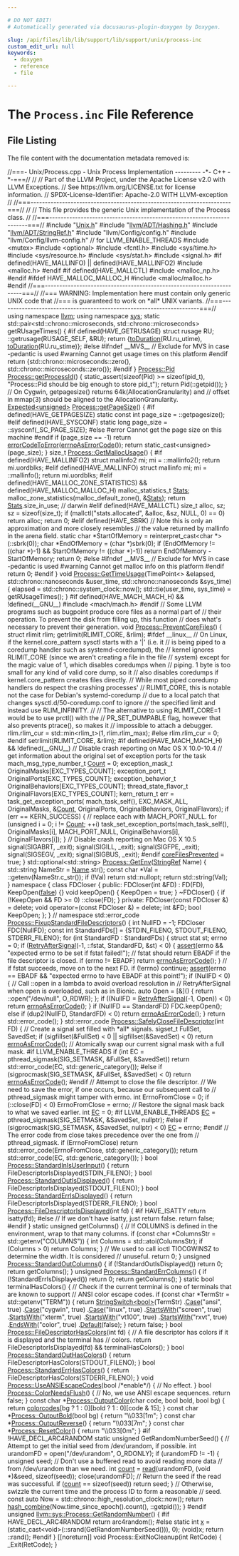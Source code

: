 ```yaml
---

# DO NOT EDIT!
# Automatically generated via docusaurus-plugin-doxygen by Doxygen.

slug: /api/files/lib/lib/support/lib/support/unix/process-inc
custom_edit_url: null
keywords:
  - doxygen
  - reference
  - file

---
```





# The `Process.inc` File Reference

<DoxygenPage pluginConfig={pluginConfig}>




## File Listing

The file content with the documentation metadata removed is:

<ProgramListing>

<Link id="l00001" /><CodeLine lineNumber="1"><Highlight kind="comment">//===- Unix/Process.cpp - Unix Process Implementation --------- -&#42;- C++ -&#42;-===//</Highlight><Highlight kind="normal"></Highlight></CodeLine>
<Link id="l00002" /><CodeLine lineNumber="2"><Highlight kind="normal"></Highlight><Highlight kind="comment">//</Highlight><Highlight kind="normal"></Highlight></CodeLine>
<Link id="l00003" /><CodeLine lineNumber="3"><Highlight kind="normal"></Highlight><Highlight kind="comment">// Part of the LLVM Project, under the Apache License v2.0 with LLVM Exceptions.</Highlight><Highlight kind="normal"></Highlight></CodeLine>
<Link id="l00004" /><CodeLine lineNumber="4"><Highlight kind="normal"></Highlight><Highlight kind="comment">// See https://llvm.org/LICENSE.txt for license information.</Highlight><Highlight kind="normal"></Highlight></CodeLine>
<Link id="l00005" /><CodeLine lineNumber="5"><Highlight kind="normal"></Highlight><Highlight kind="comment">// SPDX-License-Identifier: Apache-2.0 WITH LLVM-exception</Highlight><Highlight kind="normal"></Highlight></CodeLine>
<Link id="l00006" /><CodeLine lineNumber="6"><Highlight kind="normal"></Highlight><Highlight kind="comment">//</Highlight><Highlight kind="normal"></Highlight></CodeLine>
<Link id="l00007" /><CodeLine lineNumber="7"><Highlight kind="normal"></Highlight><Highlight kind="comment">//===----------------------------------------------------------------------===//</Highlight><Highlight kind="normal"></Highlight></CodeLine>
<Link id="l00008" /><CodeLine lineNumber="8"><Highlight kind="normal"></Highlight><Highlight kind="comment">//</Highlight><Highlight kind="normal"></Highlight></CodeLine>
<Link id="l00009" /><CodeLine lineNumber="9"><Highlight kind="normal"></Highlight><Highlight kind="comment">// This file provides the generic Unix implementation of the Process class.</Highlight><Highlight kind="normal"></Highlight></CodeLine>
<Link id="l00010" /><CodeLine lineNumber="10"><Highlight kind="normal"></Highlight><Highlight kind="comment">//</Highlight><Highlight kind="normal"></Highlight></CodeLine>
<Link id="l00011" /><CodeLine lineNumber="11"><Highlight kind="normal"></Highlight><Highlight kind="comment">//===----------------------------------------------------------------------===//</Highlight><Highlight kind="normal"></Highlight></CodeLine>
<Link id="l00012" /><CodeLine lineNumber="12"><Highlight kind="normal"></Highlight></CodeLine>
<Link id="l00013" /><CodeLine lineNumber="13"><Highlight kind="normal"></Highlight><Highlight kind="preprocessor">#include &quot;<a href="/docs/api/files/lib/lib/support/lib/support/unix/unix-h">Unix.h</a>&quot;</Highlight><Highlight kind="normal"></Highlight></CodeLine>
<Link id="l00014" /><CodeLine lineNumber="14"><Highlight kind="normal"></Highlight><Highlight kind="preprocessor">#include &quot;<a href="/docs/api/files/include/include/llvm/include/llvm/adt/hashing-h">llvm/ADT/Hashing.h</a>&quot;</Highlight><Highlight kind="normal"></Highlight></CodeLine>
<Link id="l00015" /><CodeLine lineNumber="15"><Highlight kind="normal"></Highlight><Highlight kind="preprocessor">#include &quot;<a href="/docs/api/files/include/include/llvm/include/llvm/adt/stringref-h">llvm/ADT/StringRef.h</a>&quot;</Highlight><Highlight kind="normal"></Highlight></CodeLine>
<Link id="l00016" /><CodeLine lineNumber="16"><Highlight kind="normal"></Highlight><Highlight kind="preprocessor">#include &quot;llvm/Config/config.h&quot;</Highlight><Highlight kind="normal"></Highlight></CodeLine>
<Link id="l00017" /><CodeLine lineNumber="17"><Highlight kind="normal"></Highlight><Highlight kind="preprocessor">#include &quot;llvm/Config/llvm-config.h&quot;</Highlight><Highlight kind="normal"> </Highlight><Highlight kind="comment">// for LLVM&#95;ENABLE&#95;THREADS</Highlight><Highlight kind="normal"></Highlight></CodeLine>
<Link id="l00018" /><CodeLine lineNumber="18"><Highlight kind="normal"></Highlight><Highlight kind="preprocessor">#include &lt;mutex&gt;</Highlight><Highlight kind="normal"></Highlight></CodeLine>
<Link id="l00019" /><CodeLine lineNumber="19"><Highlight kind="normal"></Highlight><Highlight kind="preprocessor">#include &lt;optional&gt;</Highlight><Highlight kind="normal"></Highlight></CodeLine>
<Link id="l00020" /><CodeLine lineNumber="20"><Highlight kind="normal"></Highlight><Highlight kind="preprocessor">#include &lt;fcntl.h&gt;</Highlight><Highlight kind="normal"></Highlight></CodeLine>
<Link id="l00021" /><CodeLine lineNumber="21"><Highlight kind="normal"></Highlight><Highlight kind="preprocessor">#include &lt;sys/time.h&gt;</Highlight><Highlight kind="normal"></Highlight></CodeLine>
<Link id="l00022" /><CodeLine lineNumber="22"><Highlight kind="normal"></Highlight><Highlight kind="preprocessor">#include &lt;sys/resource.h&gt;</Highlight><Highlight kind="normal"></Highlight></CodeLine>
<Link id="l00023" /><CodeLine lineNumber="23"><Highlight kind="normal"></Highlight><Highlight kind="preprocessor">#include &lt;sys/stat.h&gt;</Highlight><Highlight kind="normal"></Highlight></CodeLine>
<Link id="l00024" /><CodeLine lineNumber="24"><Highlight kind="normal"></Highlight><Highlight kind="preprocessor">#include &lt;signal.h&gt;</Highlight><Highlight kind="normal"></Highlight></CodeLine>
<Link id="l00025" /><CodeLine lineNumber="25"><Highlight kind="normal"></Highlight><Highlight kind="preprocessor">#if defined(HAVE&#95;MALLINFO) || defined(HAVE&#95;MALLINFO2)</Highlight><Highlight kind="normal"></Highlight></CodeLine>
<Link id="l00026" /><CodeLine lineNumber="26"><Highlight kind="normal"></Highlight><Highlight kind="preprocessor">#include &lt;malloc.h&gt;</Highlight><Highlight kind="normal"></Highlight></CodeLine>
<Link id="l00027" /><CodeLine lineNumber="27"><Highlight kind="normal"></Highlight><Highlight kind="preprocessor">#endif</Highlight><Highlight kind="normal"></Highlight></CodeLine>
<Link id="l00028" /><CodeLine lineNumber="28"><Highlight kind="normal"></Highlight><Highlight kind="preprocessor">#if defined(HAVE&#95;MALLCTL)</Highlight><Highlight kind="normal"></Highlight></CodeLine>
<Link id="l00029" /><CodeLine lineNumber="29"><Highlight kind="normal"></Highlight><Highlight kind="preprocessor">#include &lt;malloc&#95;np.h&gt;</Highlight><Highlight kind="normal"></Highlight></CodeLine>
<Link id="l00030" /><CodeLine lineNumber="30"><Highlight kind="normal"></Highlight><Highlight kind="preprocessor">#endif</Highlight><Highlight kind="normal"></Highlight></CodeLine>
<Link id="l00031" /><CodeLine lineNumber="31"><Highlight kind="normal"></Highlight><Highlight kind="preprocessor">#ifdef HAVE&#95;MALLOC&#95;MALLOC&#95;H</Highlight><Highlight kind="normal"></Highlight></CodeLine>
<Link id="l00032" /><CodeLine lineNumber="32"><Highlight kind="normal"></Highlight><Highlight kind="preprocessor">#include &lt;malloc/malloc.h&gt;</Highlight><Highlight kind="normal"></Highlight></CodeLine>
<Link id="l00033" /><CodeLine lineNumber="33"><Highlight kind="normal"></Highlight><Highlight kind="preprocessor">#endif</Highlight><Highlight kind="normal"></Highlight></CodeLine>
<Link id="l00034" /><CodeLine lineNumber="34"><Highlight kind="normal"></Highlight></CodeLine>
<Link id="l00035" /><CodeLine lineNumber="35"><Highlight kind="normal"></Highlight><Highlight kind="comment">//===----------------------------------------------------------------------===//</Highlight><Highlight kind="normal"></Highlight></CodeLine>
<Link id="l00036" /><CodeLine lineNumber="36"><Highlight kind="normal"></Highlight><Highlight kind="comment">//=== WARNING: Implementation here must contain only generic UNIX code that</Highlight><Highlight kind="normal"></Highlight></CodeLine>
<Link id="l00037" /><CodeLine lineNumber="37"><Highlight kind="normal"></Highlight><Highlight kind="comment">//===          is guaranteed to work on &#42;all&#42; UNIX variants.</Highlight><Highlight kind="normal"></Highlight></CodeLine>
<Link id="l00038" /><CodeLine lineNumber="38"><Highlight kind="normal"></Highlight><Highlight kind="comment">//===----------------------------------------------------------------------===//</Highlight><Highlight kind="normal"></Highlight></CodeLine>
<Link id="l00039" /><CodeLine lineNumber="39"><Highlight kind="normal"></Highlight></CodeLine>
<Link id="l00040" /><CodeLine lineNumber="40"><Highlight kind="normal"></Highlight><Highlight kind="keyword">using namespace </Highlight><Highlight kind="normal"><a href="/docs/api/namespaces/llvm">llvm</a>;</Highlight></CodeLine>
<Link id="l00041" /><CodeLine lineNumber="41"><Highlight kind="normal"></Highlight><Highlight kind="keyword">using namespace </Highlight><Highlight kind="normal"><a href="/docs/api/namespaces/llvm/sys">sys</a>;</Highlight></CodeLine>
<Link id="l00042" /><CodeLine lineNumber="42"><Highlight kind="normal"></Highlight></CodeLine>
<Link id="l00043" /><CodeLine lineNumber="43"><Highlight kind="normal"></Highlight><Highlight kind="keyword">static</Highlight><Highlight kind="normal"> std::pair&lt;std::chrono::microseconds, std::chrono::microseconds&gt;</Highlight></CodeLine>
<Link id="l00044" /><CodeLine lineNumber="44"><Highlight kind="normal">getRUsageTimes() &#123;</Highlight></CodeLine>
<Link id="l00045" /><CodeLine lineNumber="45"><Highlight kind="normal"></Highlight><Highlight kind="preprocessor">#if defined(HAVE&#95;GETRUSAGE)</Highlight><Highlight kind="normal"></Highlight></CodeLine>
<Link id="l00046" /><CodeLine lineNumber="46"><Highlight kind="normal">  </Highlight><Highlight kind="keyword">struct </Highlight><Highlight kind="normal">rusage RU;</Highlight></CodeLine>
<Link id="l00047" /><CodeLine lineNumber="47"><Highlight kind="normal">  ::getrusage(RUSAGE&#95;SELF, &amp;RU);</Highlight></CodeLine>
<Link id="l00048" /><CodeLine lineNumber="48"><Highlight kind="normal">  </Highlight><Highlight kind="keywordflow">return</Highlight><Highlight kind="normal"> &#123;<a href="/docs/api/namespaces/llvm/sys/#a1a420333641cfdaa22a032c78e92aa55">toDuration</a>(RU.ru&#95;utime), <a href="/docs/api/namespaces/llvm/sys/#a1a420333641cfdaa22a032c78e92aa55">toDuration</a>(RU.ru&#95;stime)&#125;;</Highlight></CodeLine>
<Link id="l00049" /><CodeLine lineNumber="49"><Highlight kind="normal"></Highlight><Highlight kind="preprocessor">#else</Highlight><Highlight kind="normal"></Highlight></CodeLine>
<Link id="l00050" /><CodeLine lineNumber="50"><Highlight kind="normal"></Highlight><Highlight kind="preprocessor">#ifndef &#95;&#95;MVS&#95;&#95; </Highlight><Highlight kind="comment">// Exclude for MVS in case -pedantic is used</Highlight><Highlight kind="normal"></Highlight></CodeLine>
<Link id="l00051" /><CodeLine lineNumber="51"><Highlight kind="normal"></Highlight><Highlight kind="preprocessor">#warning Cannot get usage times on this platform</Highlight><Highlight kind="normal"></Highlight></CodeLine>
<Link id="l00052" /><CodeLine lineNumber="52"><Highlight kind="normal"></Highlight><Highlight kind="preprocessor">#endif</Highlight><Highlight kind="normal"></Highlight></CodeLine>
<Link id="l00053" /><CodeLine lineNumber="53"><Highlight kind="normal">  </Highlight><Highlight kind="keywordflow">return</Highlight><Highlight kind="normal"> &#123;std::chrono::microseconds::zero(), std::chrono::microseconds::zero()&#125;;</Highlight></CodeLine>
<Link id="l00054" /><CodeLine lineNumber="54"><Highlight kind="normal"></Highlight><Highlight kind="preprocessor">#endif</Highlight><Highlight kind="normal"></Highlight></CodeLine>
<Link id="l00055" /><CodeLine lineNumber="55"><Highlight kind="normal">&#125;</Highlight></CodeLine>
<Link id="l00056" /><CodeLine lineNumber="56"><Highlight kind="normal"></Highlight></CodeLine>
<Link id="l00057" /><CodeLine lineNumber="57"><Highlight kind="normal"><a href="/docs/api/classes/llvm/sys/process/#af96f4ca9b4641dfa3b45ed1a07a7d525">Process::Pid</a> <a href="/docs/api/classes/llvm/sys/process/#afee014293ce837f92658166fc36a2d15">Process::getProcessId</a>() &#123;</Highlight></CodeLine>
<Link id="l00058" /><CodeLine lineNumber="58"><Highlight kind="normal">  </Highlight><Highlight kind="keyword">static&#95;assert</Highlight><Highlight kind="normal">(</Highlight><Highlight kind="keyword">sizeof</Highlight><Highlight kind="normal">(Pid) &gt;= </Highlight><Highlight kind="keyword">sizeof</Highlight><Highlight kind="normal">(pid&#95;t),</Highlight></CodeLine>
<Link id="l00059" /><CodeLine lineNumber="59"><Highlight kind="normal">                </Highlight><Highlight kind="stringliteral">&quot;Process::Pid should be big enough to store pid&#95;t&quot;</Highlight><Highlight kind="normal">);</Highlight></CodeLine>
<Link id="l00060" /><CodeLine lineNumber="60"><Highlight kind="normal">  </Highlight><Highlight kind="keywordflow">return</Highlight><Highlight kind="normal"> Pid(::getpid());</Highlight></CodeLine>
<Link id="l00061" /><CodeLine lineNumber="61"><Highlight kind="normal">&#125;</Highlight></CodeLine>
<Link id="l00062" /><CodeLine lineNumber="62"><Highlight kind="normal"></Highlight></CodeLine>
<Link id="l00063" /><CodeLine lineNumber="63"><Highlight kind="normal"></Highlight><Highlight kind="comment">// On Cygwin, getpagesize() returns 64k(AllocationGranularity) and</Highlight><Highlight kind="normal"></Highlight></CodeLine>
<Link id="l00064" /><CodeLine lineNumber="64"><Highlight kind="normal"></Highlight><Highlight kind="comment">// offset in mmap(3) should be aligned to the AllocationGranularity.</Highlight><Highlight kind="normal"></Highlight></CodeLine>
<Link id="l00065" /><CodeLine lineNumber="65"><Highlight kind="normal"><a href="/docs/api/classes/llvm/expected">Expected&lt;unsigned&gt;</a> <a href="/docs/api/classes/llvm/sys/process/#a2b6f374dc4eb2a7f84cc346e5630e132">Process::getPageSize</a>() &#123;</Highlight></CodeLine>
<Link id="l00066" /><CodeLine lineNumber="66"><Highlight kind="normal"></Highlight><Highlight kind="preprocessor">#if defined(HAVE&#95;GETPAGESIZE)</Highlight><Highlight kind="normal"></Highlight></CodeLine>
<Link id="l00067" /><CodeLine lineNumber="67"><Highlight kind="normal">  </Highlight><Highlight kind="keyword">static</Highlight><Highlight kind="normal"> </Highlight><Highlight kind="keyword">const</Highlight><Highlight kind="normal"> </Highlight><Highlight kind="keywordtype">int</Highlight><Highlight kind="normal"> page&#95;size = ::getpagesize();</Highlight></CodeLine>
<Link id="l00068" /><CodeLine lineNumber="68"><Highlight kind="normal"></Highlight><Highlight kind="preprocessor">#elif defined(HAVE&#95;SYSCONF)</Highlight><Highlight kind="normal"></Highlight></CodeLine>
<Link id="l00069" /><CodeLine lineNumber="69"><Highlight kind="normal">  </Highlight><Highlight kind="keyword">static</Highlight><Highlight kind="normal"> </Highlight><Highlight kind="keywordtype">long</Highlight><Highlight kind="normal"> page&#95;size = ::sysconf(&#95;SC&#95;PAGE&#95;SIZE);</Highlight></CodeLine>
<Link id="l00070" /><CodeLine lineNumber="70"><Highlight kind="normal"></Highlight><Highlight kind="preprocessor">#else</Highlight><Highlight kind="normal"></Highlight></CodeLine>
<Link id="l00071" /><CodeLine lineNumber="71"><Highlight kind="normal"></Highlight><Highlight kind="preprocessor">#error Cannot get the page size on this machine</Highlight><Highlight kind="normal"></Highlight></CodeLine>
<Link id="l00072" /><CodeLine lineNumber="72"><Highlight kind="normal"></Highlight><Highlight kind="preprocessor">#endif</Highlight><Highlight kind="normal"></Highlight></CodeLine>
<Link id="l00073" /><CodeLine lineNumber="73"><Highlight kind="normal">  </Highlight><Highlight kind="keywordflow">if</Highlight><Highlight kind="normal"> (page&#95;size == -1)</Highlight></CodeLine>
<Link id="l00074" /><CodeLine lineNumber="74"><Highlight kind="normal">    </Highlight><Highlight kind="keywordflow">return</Highlight><Highlight kind="normal"> <a href="/docs/api/namespaces/llvm/#ad10875fd499e8e285aaeef615e9b11aa">errorCodeToError</a>(<a href="/docs/api/namespaces/llvm/#ae075c94db10b09d6d5876d32219eaf0d">errnoAsErrorCode</a>());</Highlight></CodeLine>
<Link id="l00075" /><CodeLine lineNumber="75"><Highlight kind="normal"></Highlight></CodeLine>
<Link id="l00076" /><CodeLine lineNumber="76"><Highlight kind="normal">  </Highlight><Highlight kind="keywordflow">return</Highlight><Highlight kind="normal"> </Highlight><Highlight kind="keyword">static&#95;cast&lt;</Highlight><Highlight kind="keywordtype">unsigned</Highlight><Highlight kind="keyword">&gt;</Highlight><Highlight kind="normal">(page&#95;size);</Highlight></CodeLine>
<Link id="l00077" /><CodeLine lineNumber="77"><Highlight kind="normal">&#125;</Highlight></CodeLine>
<Link id="l00078" /><CodeLine lineNumber="78"><Highlight kind="normal"></Highlight></CodeLine>
<Link id="l00079" /><CodeLine lineNumber="79"><Highlight kind="normal"></Highlight><Highlight kind="keywordtype">size&#95;t</Highlight><Highlight kind="normal"> <a href="/docs/api/classes/llvm/sys/process/#aefb2b72e3e500a8b559e5d8c265b40e6">Process::GetMallocUsage</a>() &#123;</Highlight></CodeLine>
<Link id="l00080" /><CodeLine lineNumber="80"><Highlight kind="normal"></Highlight><Highlight kind="preprocessor">#if defined(HAVE&#95;MALLINFO2)</Highlight><Highlight kind="normal"></Highlight></CodeLine>
<Link id="l00081" /><CodeLine lineNumber="81"><Highlight kind="normal">  </Highlight><Highlight kind="keyword">struct </Highlight><Highlight kind="normal">mallinfo2 mi;</Highlight></CodeLine>
<Link id="l00082" /><CodeLine lineNumber="82"><Highlight kind="normal">  mi = ::mallinfo2();</Highlight></CodeLine>
<Link id="l00083" /><CodeLine lineNumber="83"><Highlight kind="normal">  </Highlight><Highlight kind="keywordflow">return</Highlight><Highlight kind="normal"> mi.uordblks;</Highlight></CodeLine>
<Link id="l00084" /><CodeLine lineNumber="84"><Highlight kind="normal"></Highlight><Highlight kind="preprocessor">#elif defined(HAVE&#95;MALLINFO)</Highlight><Highlight kind="normal"></Highlight></CodeLine>
<Link id="l00085" /><CodeLine lineNumber="85"><Highlight kind="normal">  </Highlight><Highlight kind="keyword">struct </Highlight><Highlight kind="normal">mallinfo mi;</Highlight></CodeLine>
<Link id="l00086" /><CodeLine lineNumber="86"><Highlight kind="normal">  mi = ::mallinfo();</Highlight></CodeLine>
<Link id="l00087" /><CodeLine lineNumber="87"><Highlight kind="normal">  </Highlight><Highlight kind="keywordflow">return</Highlight><Highlight kind="normal"> mi.uordblks;</Highlight></CodeLine>
<Link id="l00088" /><CodeLine lineNumber="88"><Highlight kind="normal"></Highlight><Highlight kind="preprocessor">#elif defined(HAVE&#95;MALLOC&#95;ZONE&#95;STATISTICS) &amp;&amp; defined(HAVE&#95;MALLOC&#95;MALLOC&#95;H)</Highlight><Highlight kind="normal"></Highlight></CodeLine>
<Link id="l00089" /><CodeLine lineNumber="89"><Highlight kind="normal">  malloc&#95;statistics&#95;t <a href="/docs/api/files/lib/lib/codegen/machineblockplacement-cpp/#a086f939e29b718dc5a01e4bcfe6af2a1">Stats</a>;</Highlight></CodeLine>
<Link id="l00090" /><CodeLine lineNumber="90"><Highlight kind="normal">  malloc&#95;zone&#95;statistics(malloc&#95;default&#95;zone(), &amp;<a href="/docs/api/files/lib/lib/codegen/machineblockplacement-cpp/#a086f939e29b718dc5a01e4bcfe6af2a1">Stats</a>);</Highlight></CodeLine>
<Link id="l00091" /><CodeLine lineNumber="91"><Highlight kind="normal">  </Highlight><Highlight kind="keywordflow">return</Highlight><Highlight kind="normal"> <a href="/docs/api/files/lib/lib/codegen/machineblockplacement-cpp/#a086f939e29b718dc5a01e4bcfe6af2a1">Stats</a>.size&#95;in&#95;use; </Highlight><Highlight kind="comment">// darwin</Highlight><Highlight kind="normal"></Highlight></CodeLine>
<Link id="l00092" /><CodeLine lineNumber="92"><Highlight kind="normal"></Highlight><Highlight kind="preprocessor">#elif defined(HAVE&#95;MALLCTL)</Highlight><Highlight kind="normal"></Highlight></CodeLine>
<Link id="l00093" /><CodeLine lineNumber="93"><Highlight kind="normal">  </Highlight><Highlight kind="keywordtype">size&#95;t</Highlight><Highlight kind="normal"> alloc, sz;</Highlight></CodeLine>
<Link id="l00094" /><CodeLine lineNumber="94"><Highlight kind="normal">  sz = </Highlight><Highlight kind="keyword">sizeof</Highlight><Highlight kind="normal">(size&#95;t);</Highlight></CodeLine>
<Link id="l00095" /><CodeLine lineNumber="95"><Highlight kind="normal">  </Highlight><Highlight kind="keywordflow">if</Highlight><Highlight kind="normal"> (mallctl(</Highlight><Highlight kind="stringliteral">&quot;stats.allocated&quot;</Highlight><Highlight kind="normal">, &amp;alloc, &amp;sz, NULL, 0) == 0)</Highlight></CodeLine>
<Link id="l00096" /><CodeLine lineNumber="96"><Highlight kind="normal">    </Highlight><Highlight kind="keywordflow">return</Highlight><Highlight kind="normal"> alloc;</Highlight></CodeLine>
<Link id="l00097" /><CodeLine lineNumber="97"><Highlight kind="normal">  </Highlight><Highlight kind="keywordflow">return</Highlight><Highlight kind="normal"> 0;</Highlight></CodeLine>
<Link id="l00098" /><CodeLine lineNumber="98"><Highlight kind="normal"></Highlight><Highlight kind="preprocessor">#elif defined(HAVE&#95;SBRK)</Highlight><Highlight kind="normal"></Highlight></CodeLine>
<Link id="l00099" /><CodeLine lineNumber="99"><Highlight kind="normal">  </Highlight><Highlight kind="comment">// Note this is only an approximation and more closely resembles</Highlight><Highlight kind="normal"></Highlight></CodeLine>
<Link id="l00100" /><CodeLine lineNumber="100"><Highlight kind="normal">  </Highlight><Highlight kind="comment">// the value returned by mallinfo in the arena field.</Highlight><Highlight kind="normal"></Highlight></CodeLine>
<Link id="l00101" /><CodeLine lineNumber="101"><Highlight kind="normal">  </Highlight><Highlight kind="keyword">static</Highlight><Highlight kind="normal"> </Highlight><Highlight kind="keywordtype">char</Highlight><Highlight kind="normal"> &#42;StartOfMemory = </Highlight><Highlight kind="keyword">reinterpret&#95;cast&lt;</Highlight><Highlight kind="keywordtype">char</Highlight><Highlight kind="normal"> &#42;</Highlight><Highlight kind="keyword">&gt;</Highlight><Highlight kind="normal">(::sbrk(0));</Highlight></CodeLine>
<Link id="l00102" /><CodeLine lineNumber="102"><Highlight kind="normal">  </Highlight><Highlight kind="keywordtype">char</Highlight><Highlight kind="normal"> &#42;EndOfMemory = (</Highlight><Highlight kind="keywordtype">char</Highlight><Highlight kind="normal"> &#42;)sbrk(0);</Highlight></CodeLine>
<Link id="l00103" /><CodeLine lineNumber="103"><Highlight kind="normal">  </Highlight><Highlight kind="keywordflow">if</Highlight><Highlight kind="normal"> (EndOfMemory != ((</Highlight><Highlight kind="keywordtype">char</Highlight><Highlight kind="normal"> &#42;)-1) &amp;&amp; StartOfMemory != ((</Highlight><Highlight kind="keywordtype">char</Highlight><Highlight kind="normal"> &#42;)-1))</Highlight></CodeLine>
<Link id="l00104" /><CodeLine lineNumber="104"><Highlight kind="normal">    </Highlight><Highlight kind="keywordflow">return</Highlight><Highlight kind="normal"> EndOfMemory - StartOfMemory;</Highlight></CodeLine>
<Link id="l00105" /><CodeLine lineNumber="105"><Highlight kind="normal">  </Highlight><Highlight kind="keywordflow">return</Highlight><Highlight kind="normal"> 0;</Highlight></CodeLine>
<Link id="l00106" /><CodeLine lineNumber="106"><Highlight kind="normal"></Highlight><Highlight kind="preprocessor">#else</Highlight><Highlight kind="normal"></Highlight></CodeLine>
<Link id="l00107" /><CodeLine lineNumber="107"><Highlight kind="normal"></Highlight><Highlight kind="preprocessor">#ifndef &#95;&#95;MVS&#95;&#95; </Highlight><Highlight kind="comment">// Exclude for MVS in case -pedantic is used</Highlight><Highlight kind="normal"></Highlight></CodeLine>
<Link id="l00108" /><CodeLine lineNumber="108"><Highlight kind="normal"></Highlight><Highlight kind="preprocessor">#warning Cannot get malloc info on this platform</Highlight><Highlight kind="normal"></Highlight></CodeLine>
<Link id="l00109" /><CodeLine lineNumber="109"><Highlight kind="normal"></Highlight><Highlight kind="preprocessor">#endif</Highlight><Highlight kind="normal"></Highlight></CodeLine>
<Link id="l00110" /><CodeLine lineNumber="110"><Highlight kind="normal">  </Highlight><Highlight kind="keywordflow">return</Highlight><Highlight kind="normal"> 0;</Highlight></CodeLine>
<Link id="l00111" /><CodeLine lineNumber="111"><Highlight kind="normal"></Highlight><Highlight kind="preprocessor">#endif</Highlight><Highlight kind="normal"></Highlight></CodeLine>
<Link id="l00112" /><CodeLine lineNumber="112"><Highlight kind="normal">&#125;</Highlight></CodeLine>
<Link id="l00113" /><CodeLine lineNumber="113"><Highlight kind="normal"></Highlight></CodeLine>
<Link id="l00114" /><CodeLine lineNumber="114"><Highlight kind="normal"></Highlight><Highlight kind="keywordtype">void</Highlight><Highlight kind="normal"> <a href="/docs/api/classes/llvm/sys/process/#ac44dcee71ca072093786da6b7d04149c">Process::GetTimeUsage</a>(TimePoint&lt;&gt; &amp;elapsed,</Highlight></CodeLine>
<Link id="l00115" /><CodeLine lineNumber="115"><Highlight kind="normal">                           std::chrono::nanoseconds &amp;user&#95;time,</Highlight></CodeLine>
<Link id="l00116" /><CodeLine lineNumber="116"><Highlight kind="normal">                           std::chrono::nanoseconds &amp;sys&#95;time) &#123;</Highlight></CodeLine>
<Link id="l00117" /><CodeLine lineNumber="117"><Highlight kind="normal">  elapsed = std::chrono::system&#95;clock::now();</Highlight></CodeLine>
<Link id="l00118" /><CodeLine lineNumber="118"><Highlight kind="normal">  std::tie(user&#95;time, sys&#95;time) = getRUsageTimes();</Highlight></CodeLine>
<Link id="l00119" /><CodeLine lineNumber="119"><Highlight kind="normal">&#125;</Highlight></CodeLine>
<Link id="l00120" /><CodeLine lineNumber="120"><Highlight kind="normal"></Highlight></CodeLine>
<Link id="l00121" /><CodeLine lineNumber="121"><Highlight kind="normal"></Highlight><Highlight kind="preprocessor">#if defined(HAVE&#95;MACH&#95;MACH&#95;H) &amp;&amp; !defined(&#95;&#95;GNU&#95;&#95;)</Highlight><Highlight kind="normal"></Highlight></CodeLine>
<Link id="l00122" /><CodeLine lineNumber="122"><Highlight kind="normal"></Highlight><Highlight kind="preprocessor">#include &lt;mach/mach.h&gt;</Highlight><Highlight kind="normal"></Highlight></CodeLine>
<Link id="l00123" /><CodeLine lineNumber="123"><Highlight kind="normal"></Highlight><Highlight kind="preprocessor">#endif</Highlight><Highlight kind="normal"></Highlight></CodeLine>
<Link id="l00124" /><CodeLine lineNumber="124"><Highlight kind="normal"></Highlight></CodeLine>
<Link id="l00125" /><CodeLine lineNumber="125"><Highlight kind="normal"></Highlight><Highlight kind="comment">// Some LLVM programs such as bugpoint produce core files as a normal part of</Highlight><Highlight kind="normal"></Highlight></CodeLine>
<Link id="l00126" /><CodeLine lineNumber="126"><Highlight kind="normal"></Highlight><Highlight kind="comment">// their operation. To prevent the disk from filling up, this function</Highlight><Highlight kind="normal"></Highlight></CodeLine>
<Link id="l00127" /><CodeLine lineNumber="127"><Highlight kind="normal"></Highlight><Highlight kind="comment">// does what&#39;s necessary to prevent their generation.</Highlight><Highlight kind="normal"></Highlight></CodeLine>
<Link id="l00128" /><CodeLine lineNumber="128"><Highlight kind="normal"></Highlight><Highlight kind="keywordtype">void</Highlight><Highlight kind="normal"> <a href="/docs/api/classes/llvm/sys/process/#a044be33f2a65605a957e19d5e8d549a5">Process::PreventCoreFiles</a>() &#123;</Highlight></CodeLine>
<Link id="l00129" /><CodeLine lineNumber="129"><Highlight kind="normal">  </Highlight><Highlight kind="keyword">struct </Highlight><Highlight kind="normal">rlimit rlim;</Highlight></CodeLine>
<Link id="l00130" /><CodeLine lineNumber="130"><Highlight kind="normal">  getrlimit(RLIMIT&#95;CORE, &amp;rlim);</Highlight></CodeLine>
<Link id="l00131" /><CodeLine lineNumber="131"><Highlight kind="normal"></Highlight><Highlight kind="preprocessor">#ifdef &#95;&#95;linux&#95;&#95;</Highlight><Highlight kind="normal"></Highlight></CodeLine>
<Link id="l00132" /><CodeLine lineNumber="132"><Highlight kind="normal">  </Highlight><Highlight kind="comment">// On Linux, if the kernel.core&#95;pattern sysctl starts with a &#39;|&#39; (i.e. it</Highlight><Highlight kind="normal"></Highlight></CodeLine>
<Link id="l00133" /><CodeLine lineNumber="133"><Highlight kind="normal">  </Highlight><Highlight kind="comment">// is being piped to a coredump handler such as systemd-coredumpd), the</Highlight><Highlight kind="normal"></Highlight></CodeLine>
<Link id="l00134" /><CodeLine lineNumber="134"><Highlight kind="normal">  </Highlight><Highlight kind="comment">// kernel ignores RLIMIT&#95;CORE (since we aren&#39;t creating a file in the file</Highlight><Highlight kind="normal"></Highlight></CodeLine>
<Link id="l00135" /><CodeLine lineNumber="135"><Highlight kind="normal">  </Highlight><Highlight kind="comment">// system) except for the magic value of 1, which disables coredumps when</Highlight><Highlight kind="normal"></Highlight></CodeLine>
<Link id="l00136" /><CodeLine lineNumber="136"><Highlight kind="normal">  </Highlight><Highlight kind="comment">// piping. 1 byte is too small for any kind of valid core dump, so it</Highlight><Highlight kind="normal"></Highlight></CodeLine>
<Link id="l00137" /><CodeLine lineNumber="137"><Highlight kind="normal">  </Highlight><Highlight kind="comment">// also disables coredumps if kernel.core&#95;pattern creates files directly.</Highlight><Highlight kind="normal"></Highlight></CodeLine>
<Link id="l00138" /><CodeLine lineNumber="138"><Highlight kind="normal">  </Highlight><Highlight kind="comment">// While most piped coredump handlers do respect the crashing processes&#39;</Highlight><Highlight kind="normal"></Highlight></CodeLine>
<Link id="l00139" /><CodeLine lineNumber="139"><Highlight kind="normal">  </Highlight><Highlight kind="comment">// RLIMIT&#95;CORE, this is notable not the case for Debian&#39;s systemd-coredump</Highlight><Highlight kind="normal"></Highlight></CodeLine>
<Link id="l00140" /><CodeLine lineNumber="140"><Highlight kind="normal">  </Highlight><Highlight kind="comment">// due to a local patch that changes sysctl.d/50-coredump.conf to ignore</Highlight><Highlight kind="normal"></Highlight></CodeLine>
<Link id="l00141" /><CodeLine lineNumber="141"><Highlight kind="normal">  </Highlight><Highlight kind="comment">// the specified limit and instead use RLIM&#95;INFINITY.</Highlight><Highlight kind="normal"></Highlight></CodeLine>
<Link id="l00142" /><CodeLine lineNumber="142"><Highlight kind="normal">  </Highlight><Highlight kind="comment">//</Highlight><Highlight kind="normal"></Highlight></CodeLine>
<Link id="l00143" /><CodeLine lineNumber="143"><Highlight kind="normal">  </Highlight><Highlight kind="comment">// The alternative to using RLIMIT&#95;CORE=1 would be to use prctl() with the</Highlight><Highlight kind="normal"></Highlight></CodeLine>
<Link id="l00144" /><CodeLine lineNumber="144"><Highlight kind="normal">  </Highlight><Highlight kind="comment">// PR&#95;SET&#95;DUMPABLE flag, however that also prevents ptrace(), so makes it</Highlight><Highlight kind="normal"></Highlight></CodeLine>
<Link id="l00145" /><CodeLine lineNumber="145"><Highlight kind="normal">  </Highlight><Highlight kind="comment">// impossible to attach a debugger.</Highlight><Highlight kind="normal"></Highlight></CodeLine>
<Link id="l00146" /><CodeLine lineNumber="146"><Highlight kind="normal">  rlim.rlim&#95;cur = std::min&lt;rlim&#95;t&gt;(1, rlim.rlim&#95;max);</Highlight></CodeLine>
<Link id="l00147" /><CodeLine lineNumber="147"><Highlight kind="normal"></Highlight><Highlight kind="preprocessor">#else</Highlight><Highlight kind="normal"></Highlight></CodeLine>
<Link id="l00148" /><CodeLine lineNumber="148"><Highlight kind="normal">  rlim.rlim&#95;cur = 0;</Highlight></CodeLine>
<Link id="l00149" /><CodeLine lineNumber="149"><Highlight kind="normal"></Highlight><Highlight kind="preprocessor">#endif</Highlight><Highlight kind="normal"></Highlight></CodeLine>
<Link id="l00150" /><CodeLine lineNumber="150"><Highlight kind="normal">  setrlimit(RLIMIT&#95;CORE, &amp;rlim);</Highlight></CodeLine>
<Link id="l00151" /><CodeLine lineNumber="151"><Highlight kind="normal"></Highlight></CodeLine>
<Link id="l00152" /><CodeLine lineNumber="152"><Highlight kind="normal"></Highlight><Highlight kind="preprocessor">#if defined(HAVE&#95;MACH&#95;MACH&#95;H) &amp;&amp; !defined(&#95;&#95;GNU&#95;&#95;)</Highlight><Highlight kind="normal"></Highlight></CodeLine>
<Link id="l00153" /><CodeLine lineNumber="153"><Highlight kind="normal">  </Highlight><Highlight kind="comment">// Disable crash reporting on Mac OS X 10.0-10.4</Highlight><Highlight kind="normal"></Highlight></CodeLine>
<Link id="l00154" /><CodeLine lineNumber="154"><Highlight kind="normal"></Highlight></CodeLine>
<Link id="l00155" /><CodeLine lineNumber="155"><Highlight kind="normal">  </Highlight><Highlight kind="comment">// get information about the original set of exception ports for the task</Highlight><Highlight kind="normal"></Highlight></CodeLine>
<Link id="l00156" /><CodeLine lineNumber="156"><Highlight kind="normal">  mach&#95;msg&#95;type&#95;number&#95;t <a href="/docs/api/namespaces/llvm/#a845e08be4b0320d66901a66b0c0e9509">Count</a> = 0;</Highlight></CodeLine>
<Link id="l00157" /><CodeLine lineNumber="157"><Highlight kind="normal">  exception&#95;mask&#95;t OriginalMasks&#91;EXC&#95;TYPES&#95;COUNT&#93;;</Highlight></CodeLine>
<Link id="l00158" /><CodeLine lineNumber="158"><Highlight kind="normal">  exception&#95;port&#95;t OriginalPorts&#91;EXC&#95;TYPES&#95;COUNT&#93;;</Highlight></CodeLine>
<Link id="l00159" /><CodeLine lineNumber="159"><Highlight kind="normal">  exception&#95;behavior&#95;t OriginalBehaviors&#91;EXC&#95;TYPES&#95;COUNT&#93;;</Highlight></CodeLine>
<Link id="l00160" /><CodeLine lineNumber="160"><Highlight kind="normal">  thread&#95;state&#95;flavor&#95;t OriginalFlavors&#91;EXC&#95;TYPES&#95;COUNT&#93;;</Highlight></CodeLine>
<Link id="l00161" /><CodeLine lineNumber="161"><Highlight kind="normal">  kern&#95;return&#95;t err = task&#95;get&#95;exception&#95;ports(</Highlight></CodeLine>
<Link id="l00162" /><CodeLine lineNumber="162"><Highlight kind="normal">      mach&#95;task&#95;self(), EXC&#95;MASK&#95;ALL, OriginalMasks, &amp;<a href="/docs/api/namespaces/llvm/#a845e08be4b0320d66901a66b0c0e9509">Count</a>, OriginalPorts,</Highlight></CodeLine>
<Link id="l00163" /><CodeLine lineNumber="163"><Highlight kind="normal">      OriginalBehaviors, OriginalFlavors);</Highlight></CodeLine>
<Link id="l00164" /><CodeLine lineNumber="164"><Highlight kind="normal">  </Highlight><Highlight kind="keywordflow">if</Highlight><Highlight kind="normal"> (err == KERN&#95;SUCCESS) &#123;</Highlight></CodeLine>
<Link id="l00165" /><CodeLine lineNumber="165"><Highlight kind="normal">    </Highlight><Highlight kind="comment">// replace each with MACH&#95;PORT&#95;NULL.</Highlight><Highlight kind="normal"></Highlight></CodeLine>
<Link id="l00166" /><CodeLine lineNumber="166"><Highlight kind="normal">    </Highlight><Highlight kind="keywordflow">for</Highlight><Highlight kind="normal"> (</Highlight><Highlight kind="keywordtype">unsigned</Highlight><Highlight kind="normal"> i = 0; i != <a href="/docs/api/namespaces/llvm/#a845e08be4b0320d66901a66b0c0e9509">Count</a>; ++i)</Highlight></CodeLine>
<Link id="l00167" /><CodeLine lineNumber="167"><Highlight kind="normal">      task&#95;set&#95;exception&#95;ports(mach&#95;task&#95;self(), OriginalMasks&#91;i&#93;,</Highlight></CodeLine>
<Link id="l00168" /><CodeLine lineNumber="168"><Highlight kind="normal">                               MACH&#95;PORT&#95;NULL, OriginalBehaviors&#91;i&#93;,</Highlight></CodeLine>
<Link id="l00169" /><CodeLine lineNumber="169"><Highlight kind="normal">                               OriginalFlavors&#91;i&#93;);</Highlight></CodeLine>
<Link id="l00170" /><CodeLine lineNumber="170"><Highlight kind="normal">  &#125;</Highlight></CodeLine>
<Link id="l00171" /><CodeLine lineNumber="171"><Highlight kind="normal"></Highlight></CodeLine>
<Link id="l00172" /><CodeLine lineNumber="172"><Highlight kind="normal">  </Highlight><Highlight kind="comment">// Disable crash reporting on Mac OS X 10.5</Highlight><Highlight kind="normal"></Highlight></CodeLine>
<Link id="l00173" /><CodeLine lineNumber="173"><Highlight kind="normal">  signal(SIGABRT, &#95;exit);</Highlight></CodeLine>
<Link id="l00174" /><CodeLine lineNumber="174"><Highlight kind="normal">  signal(SIGILL, &#95;exit);</Highlight></CodeLine>
<Link id="l00175" /><CodeLine lineNumber="175"><Highlight kind="normal">  signal(SIGFPE, &#95;exit);</Highlight></CodeLine>
<Link id="l00176" /><CodeLine lineNumber="176"><Highlight kind="normal">  signal(SIGSEGV, &#95;exit);</Highlight></CodeLine>
<Link id="l00177" /><CodeLine lineNumber="177"><Highlight kind="normal">  signal(SIGBUS, &#95;exit);</Highlight></CodeLine>
<Link id="l00178" /><CodeLine lineNumber="178"><Highlight kind="normal"></Highlight><Highlight kind="preprocessor">#endif</Highlight><Highlight kind="normal"></Highlight></CodeLine>
<Link id="l00179" /><CodeLine lineNumber="179"><Highlight kind="normal"></Highlight></CodeLine>
<Link id="l00180" /><CodeLine lineNumber="180"><Highlight kind="normal">  <a href="/docs/api/files/lib/lib/support/process-cpp/#a3e1976a70072c9f199a4b9ab049faf4b">coreFilesPrevented</a> = </Highlight><Highlight kind="keyword">true</Highlight><Highlight kind="normal">;</Highlight></CodeLine>
<Link id="l00181" /><CodeLine lineNumber="181"><Highlight kind="normal">&#125;</Highlight></CodeLine>
<Link id="l00182" /><CodeLine lineNumber="182"><Highlight kind="normal"></Highlight></CodeLine>
<Link id="l00183" /><CodeLine lineNumber="183"><Highlight kind="normal">std::optional&lt;std::string&gt; <a href="/docs/api/classes/llvm/sys/process/#a8806fc38b760a88a96d5d7fb67de545f">Process::GetEnv</a>(<a href="/docs/api/classes/llvm/stringref">StringRef</a> Name) &#123;</Highlight></CodeLine>
<Link id="l00184" /><CodeLine lineNumber="184"><Highlight kind="normal">  std::string NameStr = <a href="/docs/api/namespaces/llvm/graphprogram/#a0ad4685976f8c4d4a697a53fbe05d10b">Name</a>.str();</Highlight></CodeLine>
<Link id="l00185" /><CodeLine lineNumber="185"><Highlight kind="normal">  </Highlight><Highlight kind="keyword">const</Highlight><Highlight kind="normal"> </Highlight><Highlight kind="keywordtype">char</Highlight><Highlight kind="normal"> &#42;Val = ::getenv(NameStr.c&#95;str());</Highlight></CodeLine>
<Link id="l00186" /><CodeLine lineNumber="186"><Highlight kind="normal">  </Highlight><Highlight kind="keywordflow">if</Highlight><Highlight kind="normal"> (!Val)</Highlight></CodeLine>
<Link id="l00187" /><CodeLine lineNumber="187"><Highlight kind="normal">    </Highlight><Highlight kind="keywordflow">return</Highlight><Highlight kind="normal"> std::nullopt;</Highlight></CodeLine>
<Link id="l00188" /><CodeLine lineNumber="188"><Highlight kind="normal">  </Highlight><Highlight kind="keywordflow">return</Highlight><Highlight kind="normal"> std::string(Val);</Highlight></CodeLine>
<Link id="l00189" /><CodeLine lineNumber="189"><Highlight kind="normal">&#125;</Highlight></CodeLine>
<Link id="l00190" /><CodeLine lineNumber="190"><Highlight kind="normal"></Highlight></CodeLine>
<Link id="l00191" /><CodeLine lineNumber="191"><Highlight kind="normal"></Highlight><Highlight kind="keyword">namespace </Highlight><Highlight kind="normal">&#123;</Highlight></CodeLine>
<Link id="l00192" /><CodeLine lineNumber="192"><Highlight kind="normal"></Highlight><Highlight kind="keyword">class </Highlight><Highlight kind="normal">FDCloser &#123;</Highlight></CodeLine>
<Link id="l00193" /><CodeLine lineNumber="193"><Highlight kind="normal"></Highlight><Highlight kind="keyword">public</Highlight><Highlight kind="normal">:</Highlight></CodeLine>
<Link id="l00194" /><CodeLine lineNumber="194"><Highlight kind="normal">  FDCloser(</Highlight><Highlight kind="keywordtype">int</Highlight><Highlight kind="normal"> &amp;FD) : FD(FD), KeepOpen(<a href="/docs/api/files/lib/lib/analysis/aliasanalysis-cpp/#a479b1f65525d3585f951deced4db0e36">false</a>) &#123;&#125;</Highlight></CodeLine>
<Link id="l00195" /><CodeLine lineNumber="195"><Highlight kind="normal">  </Highlight><Highlight kind="keywordtype">void</Highlight><Highlight kind="normal"> keepOpen() &#123; KeepOpen = </Highlight><Highlight kind="keyword">true</Highlight><Highlight kind="normal">; &#125;</Highlight></CodeLine>
<Link id="l00196" /><CodeLine lineNumber="196"><Highlight kind="normal">  ~FDCloser() &#123;</Highlight></CodeLine>
<Link id="l00197" /><CodeLine lineNumber="197"><Highlight kind="normal">    </Highlight><Highlight kind="keywordflow">if</Highlight><Highlight kind="normal"> (!KeepOpen &amp;&amp; FD &gt;= 0)</Highlight></CodeLine>
<Link id="l00198" /><CodeLine lineNumber="198"><Highlight kind="normal">      ::close(FD);</Highlight></CodeLine>
<Link id="l00199" /><CodeLine lineNumber="199"><Highlight kind="normal">  &#125;</Highlight></CodeLine>
<Link id="l00200" /><CodeLine lineNumber="200"><Highlight kind="normal"></Highlight></CodeLine>
<Link id="l00201" /><CodeLine lineNumber="201"><Highlight kind="normal"></Highlight><Highlight kind="keyword">private</Highlight><Highlight kind="normal">:</Highlight></CodeLine>
<Link id="l00202" /><CodeLine lineNumber="202"><Highlight kind="normal">  FDCloser(</Highlight><Highlight kind="keyword">const</Highlight><Highlight kind="normal"> FDCloser &amp;) = </Highlight><Highlight kind="keyword">delete</Highlight><Highlight kind="normal">;</Highlight></CodeLine>
<Link id="l00203" /><CodeLine lineNumber="203"><Highlight kind="normal">  </Highlight><Highlight kind="keywordtype">void</Highlight><Highlight kind="normal"> operator=(</Highlight><Highlight kind="keyword">const</Highlight><Highlight kind="normal"> FDCloser &amp;) = </Highlight><Highlight kind="keyword">delete</Highlight><Highlight kind="normal">;</Highlight></CodeLine>
<Link id="l00204" /><CodeLine lineNumber="204"><Highlight kind="normal"></Highlight></CodeLine>
<Link id="l00205" /><CodeLine lineNumber="205"><Highlight kind="normal">  </Highlight><Highlight kind="keywordtype">int</Highlight><Highlight kind="normal"> &amp;FD;</Highlight></CodeLine>
<Link id="l00206" /><CodeLine lineNumber="206"><Highlight kind="normal">  </Highlight><Highlight kind="keywordtype">bool</Highlight><Highlight kind="normal"> KeepOpen;</Highlight></CodeLine>
<Link id="l00207" /><CodeLine lineNumber="207"><Highlight kind="normal">&#125;;</Highlight></CodeLine>
<Link id="l00208" /><CodeLine lineNumber="208"><Highlight kind="normal">&#125; </Highlight><Highlight kind="comment">// namespace</Highlight><Highlight kind="normal"></Highlight></CodeLine>
<Link id="l00209" /><CodeLine lineNumber="209"><Highlight kind="normal"></Highlight></CodeLine>
<Link id="l00210" /><CodeLine lineNumber="210"><Highlight kind="normal">std::error&#95;code <a href="/docs/api/classes/llvm/sys/process/#aafb9f9b515200177db8c2bde7e02c4b3">Process::FixupStandardFileDescriptors</a>() &#123;</Highlight></CodeLine>
<Link id="l00211" /><CodeLine lineNumber="211"><Highlight kind="normal">  </Highlight><Highlight kind="keywordtype">int</Highlight><Highlight kind="normal"> NullFD = -1;</Highlight></CodeLine>
<Link id="l00212" /><CodeLine lineNumber="212"><Highlight kind="normal">  FDCloser FDC(NullFD);</Highlight></CodeLine>
<Link id="l00213" /><CodeLine lineNumber="213"><Highlight kind="normal">  </Highlight><Highlight kind="keyword">const</Highlight><Highlight kind="normal"> </Highlight><Highlight kind="keywordtype">int</Highlight><Highlight kind="normal"> StandardFDs&#91;&#93; = &#123;STDIN&#95;FILENO, STDOUT&#95;FILENO, STDERR&#95;FILENO&#125;;</Highlight></CodeLine>
<Link id="l00214" /><CodeLine lineNumber="214"><Highlight kind="normal">  </Highlight><Highlight kind="keywordflow">for</Highlight><Highlight kind="normal"> (</Highlight><Highlight kind="keywordtype">int</Highlight><Highlight kind="normal"> StandardFD : StandardFDs) &#123;</Highlight></CodeLine>
<Link id="l00215" /><CodeLine lineNumber="215"><Highlight kind="normal">    </Highlight><Highlight kind="keyword">struct </Highlight><Highlight kind="normal">stat st;</Highlight></CodeLine>
<Link id="l00216" /><CodeLine lineNumber="216"><Highlight kind="normal">    errno = 0;</Highlight></CodeLine>
<Link id="l00217" /><CodeLine lineNumber="217"><Highlight kind="normal">    </Highlight><Highlight kind="keywordflow">if</Highlight><Highlight kind="normal"> (<a href="/docs/api/namespaces/llvm/sys/#a137eaaa673e8fbf6bd1bfc41ea0c12b5">RetryAfterSignal</a>(-1, ::fstat, StandardFD, &amp;st) &lt; 0) &#123;</Highlight></CodeLine>
<Link id="l00218" /><CodeLine lineNumber="218"><Highlight kind="normal">      <a href="/docs/api/files/lib/lib/target/lib/target/amdgpu/silowercontrolflow-cpp/#a4868c5d81c5ccc98c47aeab6244346a0">assert</a>(errno &amp;&amp; </Highlight><Highlight kind="stringliteral">&quot;expected errno to be set if fstat failed!&quot;</Highlight><Highlight kind="normal">);</Highlight></CodeLine>
<Link id="l00219" /><CodeLine lineNumber="219"><Highlight kind="normal">      </Highlight><Highlight kind="comment">// fstat should return EBADF if the file descriptor is closed.</Highlight><Highlight kind="normal"></Highlight></CodeLine>
<Link id="l00220" /><CodeLine lineNumber="220"><Highlight kind="normal">      </Highlight><Highlight kind="keywordflow">if</Highlight><Highlight kind="normal"> (errno != EBADF)</Highlight></CodeLine>
<Link id="l00221" /><CodeLine lineNumber="221"><Highlight kind="normal">        </Highlight><Highlight kind="keywordflow">return</Highlight><Highlight kind="normal"> <a href="/docs/api/namespaces/llvm/#ae075c94db10b09d6d5876d32219eaf0d">errnoAsErrorCode</a>();</Highlight></CodeLine>
<Link id="l00222" /><CodeLine lineNumber="222"><Highlight kind="normal">    &#125;</Highlight></CodeLine>
<Link id="l00223" /><CodeLine lineNumber="223"><Highlight kind="normal">    </Highlight><Highlight kind="comment">// if fstat succeeds, move on to the next FD.</Highlight><Highlight kind="normal"></Highlight></CodeLine>
<Link id="l00224" /><CodeLine lineNumber="224"><Highlight kind="normal">    </Highlight><Highlight kind="keywordflow">if</Highlight><Highlight kind="normal"> (!errno)</Highlight></CodeLine>
<Link id="l00225" /><CodeLine lineNumber="225"><Highlight kind="normal">      </Highlight><Highlight kind="keywordflow">continue</Highlight><Highlight kind="normal">;</Highlight></CodeLine>
<Link id="l00226" /><CodeLine lineNumber="226"><Highlight kind="normal">    <a href="/docs/api/files/lib/lib/target/lib/target/amdgpu/silowercontrolflow-cpp/#a4868c5d81c5ccc98c47aeab6244346a0">assert</a>(errno == EBADF &amp;&amp; </Highlight><Highlight kind="stringliteral">&quot;expected errno to have EBADF at this point!&quot;</Highlight><Highlight kind="normal">);</Highlight></CodeLine>
<Link id="l00227" /><CodeLine lineNumber="227"><Highlight kind="normal"></Highlight></CodeLine>
<Link id="l00228" /><CodeLine lineNumber="228"><Highlight kind="normal">    </Highlight><Highlight kind="keywordflow">if</Highlight><Highlight kind="normal"> (NullFD &lt; 0) &#123;</Highlight></CodeLine>
<Link id="l00229" /><CodeLine lineNumber="229"><Highlight kind="normal">      </Highlight><Highlight kind="comment">// Call ::open in a lambda to avoid overload resolution in</Highlight><Highlight kind="normal"></Highlight></CodeLine>
<Link id="l00230" /><CodeLine lineNumber="230"><Highlight kind="normal">      </Highlight><Highlight kind="comment">// RetryAfterSignal when open is overloaded, such as in Bionic.</Highlight><Highlight kind="normal"></Highlight></CodeLine>
<Link id="l00231" /><CodeLine lineNumber="231"><Highlight kind="normal">      </Highlight><Highlight kind="keyword">auto</Highlight><Highlight kind="normal"> Open = &#91;&amp;&#93;() &#123; return ::open(</Highlight><Highlight kind="stringliteral">&quot;/dev/null&quot;</Highlight><Highlight kind="normal">, O&#95;RDWR); &#125;;</Highlight></CodeLine>
<Link id="l00232" /><CodeLine lineNumber="232"><Highlight kind="normal">      </Highlight><Highlight kind="keywordflow">if</Highlight><Highlight kind="normal"> ((NullFD = <a href="/docs/api/namespaces/llvm/sys/#a137eaaa673e8fbf6bd1bfc41ea0c12b5">RetryAfterSignal</a>(-1, Open)) &lt; 0)</Highlight></CodeLine>
<Link id="l00233" /><CodeLine lineNumber="233"><Highlight kind="normal">        </Highlight><Highlight kind="keywordflow">return</Highlight><Highlight kind="normal"> <a href="/docs/api/namespaces/llvm/#ae075c94db10b09d6d5876d32219eaf0d">errnoAsErrorCode</a>();</Highlight></CodeLine>
<Link id="l00234" /><CodeLine lineNumber="234"><Highlight kind="normal">    &#125;</Highlight></CodeLine>
<Link id="l00235" /><CodeLine lineNumber="235"><Highlight kind="normal"></Highlight></CodeLine>
<Link id="l00236" /><CodeLine lineNumber="236"><Highlight kind="normal">    </Highlight><Highlight kind="keywordflow">if</Highlight><Highlight kind="normal"> (NullFD == StandardFD)</Highlight></CodeLine>
<Link id="l00237" /><CodeLine lineNumber="237"><Highlight kind="normal">      FDC.keepOpen();</Highlight></CodeLine>
<Link id="l00238" /><CodeLine lineNumber="238"><Highlight kind="normal">    </Highlight><Highlight kind="keywordflow">else</Highlight><Highlight kind="normal"> </Highlight><Highlight kind="keywordflow">if</Highlight><Highlight kind="normal"> (dup2(NullFD, StandardFD) &lt; 0)</Highlight></CodeLine>
<Link id="l00239" /><CodeLine lineNumber="239"><Highlight kind="normal">      </Highlight><Highlight kind="keywordflow">return</Highlight><Highlight kind="normal"> <a href="/docs/api/namespaces/llvm/#ae075c94db10b09d6d5876d32219eaf0d">errnoAsErrorCode</a>();</Highlight></CodeLine>
<Link id="l00240" /><CodeLine lineNumber="240"><Highlight kind="normal">  &#125;</Highlight></CodeLine>
<Link id="l00241" /><CodeLine lineNumber="241"><Highlight kind="normal">  </Highlight><Highlight kind="keywordflow">return</Highlight><Highlight kind="normal"> std::error&#95;code();</Highlight></CodeLine>
<Link id="l00242" /><CodeLine lineNumber="242"><Highlight kind="normal">&#125;</Highlight></CodeLine>
<Link id="l00243" /><CodeLine lineNumber="243"><Highlight kind="normal"></Highlight></CodeLine>
<Link id="l00244" /><CodeLine lineNumber="244"><Highlight kind="normal">std::error&#95;code <a href="/docs/api/classes/llvm/sys/process/#a0777b5060c78b24c4765fffbac259f93">Process::SafelyCloseFileDescriptor</a>(</Highlight><Highlight kind="keywordtype">int</Highlight><Highlight kind="normal"> FD) &#123;</Highlight></CodeLine>
<Link id="l00245" /><CodeLine lineNumber="245"><Highlight kind="normal">  </Highlight><Highlight kind="comment">// Create a signal set filled with &#42;all&#42; signals.</Highlight><Highlight kind="normal"></Highlight></CodeLine>
<Link id="l00246" /><CodeLine lineNumber="246"><Highlight kind="normal">  sigset&#95;t FullSet, SavedSet;</Highlight></CodeLine>
<Link id="l00247" /><CodeLine lineNumber="247"><Highlight kind="normal">  </Highlight><Highlight kind="keywordflow">if</Highlight><Highlight kind="normal"> (sigfillset(&amp;FullSet) &lt; 0 || sigfillset(&amp;SavedSet) &lt; 0)</Highlight></CodeLine>
<Link id="l00248" /><CodeLine lineNumber="248"><Highlight kind="normal">    </Highlight><Highlight kind="keywordflow">return</Highlight><Highlight kind="normal"> <a href="/docs/api/namespaces/llvm/#ae075c94db10b09d6d5876d32219eaf0d">errnoAsErrorCode</a>();</Highlight></CodeLine>
<Link id="l00249" /><CodeLine lineNumber="249"><Highlight kind="normal"></Highlight></CodeLine>
<Link id="l00250" /><CodeLine lineNumber="250"><Highlight kind="normal">    </Highlight><Highlight kind="comment">// Atomically swap our current signal mask with a full mask.</Highlight><Highlight kind="normal"></Highlight></CodeLine>
<Link id="l00251" /><CodeLine lineNumber="251"><Highlight kind="normal"></Highlight><Highlight kind="preprocessor">#if LLVM&#95;ENABLE&#95;THREADS</Highlight><Highlight kind="normal"></Highlight></CodeLine>
<Link id="l00252" /><CodeLine lineNumber="252"><Highlight kind="normal">  </Highlight><Highlight kind="keywordflow">if</Highlight><Highlight kind="normal"> (</Highlight><Highlight kind="keywordtype">int</Highlight><Highlight kind="normal"> EC = pthread&#95;sigmask(SIG&#95;SETMASK, &amp;FullSet, &amp;SavedSet))</Highlight></CodeLine>
<Link id="l00253" /><CodeLine lineNumber="253"><Highlight kind="normal">    </Highlight><Highlight kind="keywordflow">return</Highlight><Highlight kind="normal"> std::error&#95;code(EC, std::generic&#95;category());</Highlight></CodeLine>
<Link id="l00254" /><CodeLine lineNumber="254"><Highlight kind="normal"></Highlight><Highlight kind="preprocessor">#else</Highlight><Highlight kind="normal"></Highlight></CodeLine>
<Link id="l00255" /><CodeLine lineNumber="255"><Highlight kind="normal">  </Highlight><Highlight kind="keywordflow">if</Highlight><Highlight kind="normal"> (sigprocmask(SIG&#95;SETMASK, &amp;FullSet, &amp;SavedSet) &lt; 0)</Highlight></CodeLine>
<Link id="l00256" /><CodeLine lineNumber="256"><Highlight kind="normal">    </Highlight><Highlight kind="keywordflow">return</Highlight><Highlight kind="normal"> <a href="/docs/api/namespaces/llvm/#ae075c94db10b09d6d5876d32219eaf0d">errnoAsErrorCode</a>();</Highlight></CodeLine>
<Link id="l00257" /><CodeLine lineNumber="257"><Highlight kind="normal"></Highlight><Highlight kind="preprocessor">#endif</Highlight><Highlight kind="normal"></Highlight></CodeLine>
<Link id="l00258" /><CodeLine lineNumber="258"><Highlight kind="normal">  </Highlight><Highlight kind="comment">// Attempt to close the file descriptor.</Highlight><Highlight kind="normal"></Highlight></CodeLine>
<Link id="l00259" /><CodeLine lineNumber="259"><Highlight kind="normal">  </Highlight><Highlight kind="comment">// We need to save the error, if one occurs, because our subsequent call to</Highlight><Highlight kind="normal"></Highlight></CodeLine>
<Link id="l00260" /><CodeLine lineNumber="260"><Highlight kind="normal">  </Highlight><Highlight kind="comment">// pthread&#95;sigmask might tamper with errno.</Highlight><Highlight kind="normal"></Highlight></CodeLine>
<Link id="l00261" /><CodeLine lineNumber="261"><Highlight kind="normal">  </Highlight><Highlight kind="keywordtype">int</Highlight><Highlight kind="normal"> ErrnoFromClose = 0;</Highlight></CodeLine>
<Link id="l00262" /><CodeLine lineNumber="262"><Highlight kind="normal">  </Highlight><Highlight kind="keywordflow">if</Highlight><Highlight kind="normal"> (::close(FD) &lt; 0)</Highlight></CodeLine>
<Link id="l00263" /><CodeLine lineNumber="263"><Highlight kind="normal">    ErrnoFromClose = errno;</Highlight></CodeLine>
<Link id="l00264" /><CodeLine lineNumber="264"><Highlight kind="normal">  </Highlight><Highlight kind="comment">// Restore the signal mask back to what we saved earlier.</Highlight><Highlight kind="normal"></Highlight></CodeLine>
<Link id="l00265" /><CodeLine lineNumber="265"><Highlight kind="normal">  </Highlight><Highlight kind="keywordtype">int</Highlight><Highlight kind="normal"> <a href="/docs/api/namespaces/llvm/codeview/#a2e1cbb0e2bd7a35ed99c31853dc45374a3fd6b696867d70225deda7868308679b">EC</a> = 0;</Highlight></CodeLine>
<Link id="l00266" /><CodeLine lineNumber="266"><Highlight kind="normal"></Highlight><Highlight kind="preprocessor">#if LLVM&#95;ENABLE&#95;THREADS</Highlight><Highlight kind="normal"></Highlight></CodeLine>
<Link id="l00267" /><CodeLine lineNumber="267"><Highlight kind="normal">  <a href="/docs/api/namespaces/llvm/codeview/#a2e1cbb0e2bd7a35ed99c31853dc45374a3fd6b696867d70225deda7868308679b">EC</a> = pthread&#95;sigmask(SIG&#95;SETMASK, &amp;SavedSet, </Highlight><Highlight kind="keyword">nullptr</Highlight><Highlight kind="normal">);</Highlight></CodeLine>
<Link id="l00268" /><CodeLine lineNumber="268"><Highlight kind="normal"></Highlight><Highlight kind="preprocessor">#else</Highlight><Highlight kind="normal"></Highlight></CodeLine>
<Link id="l00269" /><CodeLine lineNumber="269"><Highlight kind="normal">  </Highlight><Highlight kind="keywordflow">if</Highlight><Highlight kind="normal"> (sigprocmask(SIG&#95;SETMASK, &amp;SavedSet, </Highlight><Highlight kind="keyword">nullptr</Highlight><Highlight kind="normal">) &lt; 0)</Highlight></CodeLine>
<Link id="l00270" /><CodeLine lineNumber="270"><Highlight kind="normal">    <a href="/docs/api/namespaces/llvm/codeview/#a2e1cbb0e2bd7a35ed99c31853dc45374a3fd6b696867d70225deda7868308679b">EC</a> = errno;</Highlight></CodeLine>
<Link id="l00271" /><CodeLine lineNumber="271"><Highlight kind="normal"></Highlight><Highlight kind="preprocessor">#endif</Highlight><Highlight kind="normal"></Highlight></CodeLine>
<Link id="l00272" /><CodeLine lineNumber="272"><Highlight kind="normal">  </Highlight><Highlight kind="comment">// The error code from close takes precedence over the one from</Highlight><Highlight kind="normal"></Highlight></CodeLine>
<Link id="l00273" /><CodeLine lineNumber="273"><Highlight kind="normal">  </Highlight><Highlight kind="comment">// pthread&#95;sigmask.</Highlight><Highlight kind="normal"></Highlight></CodeLine>
<Link id="l00274" /><CodeLine lineNumber="274"><Highlight kind="normal">  </Highlight><Highlight kind="keywordflow">if</Highlight><Highlight kind="normal"> (ErrnoFromClose)</Highlight></CodeLine>
<Link id="l00275" /><CodeLine lineNumber="275"><Highlight kind="normal">    </Highlight><Highlight kind="keywordflow">return</Highlight><Highlight kind="normal"> std::error&#95;code(ErrnoFromClose, std::generic&#95;category());</Highlight></CodeLine>
<Link id="l00276" /><CodeLine lineNumber="276"><Highlight kind="normal">  </Highlight><Highlight kind="keywordflow">return</Highlight><Highlight kind="normal"> std::error&#95;code(EC, std::generic&#95;category());</Highlight></CodeLine>
<Link id="l00277" /><CodeLine lineNumber="277"><Highlight kind="normal">&#125;</Highlight></CodeLine>
<Link id="l00278" /><CodeLine lineNumber="278"><Highlight kind="normal"></Highlight></CodeLine>
<Link id="l00279" /><CodeLine lineNumber="279"><Highlight kind="normal"></Highlight><Highlight kind="keywordtype">bool</Highlight><Highlight kind="normal"> <a href="/docs/api/classes/llvm/sys/process/#ad2aac231a0752ab9d6c3d7bae48f7adc">Process::StandardInIsUserInput</a>() &#123;</Highlight></CodeLine>
<Link id="l00280" /><CodeLine lineNumber="280"><Highlight kind="normal">  </Highlight><Highlight kind="keywordflow">return</Highlight><Highlight kind="normal"> FileDescriptorIsDisplayed(STDIN&#95;FILENO);</Highlight></CodeLine>
<Link id="l00281" /><CodeLine lineNumber="281"><Highlight kind="normal">&#125;</Highlight></CodeLine>
<Link id="l00282" /><CodeLine lineNumber="282"><Highlight kind="normal"></Highlight></CodeLine>
<Link id="l00283" /><CodeLine lineNumber="283"><Highlight kind="normal"></Highlight><Highlight kind="keywordtype">bool</Highlight><Highlight kind="normal"> <a href="/docs/api/classes/llvm/sys/process/#ab2af58ec26c804a6836864d970c78df1">Process::StandardOutIsDisplayed</a>() &#123;</Highlight></CodeLine>
<Link id="l00284" /><CodeLine lineNumber="284"><Highlight kind="normal">  </Highlight><Highlight kind="keywordflow">return</Highlight><Highlight kind="normal"> FileDescriptorIsDisplayed(STDOUT&#95;FILENO);</Highlight></CodeLine>
<Link id="l00285" /><CodeLine lineNumber="285"><Highlight kind="normal">&#125;</Highlight></CodeLine>
<Link id="l00286" /><CodeLine lineNumber="286"><Highlight kind="normal"></Highlight></CodeLine>
<Link id="l00287" /><CodeLine lineNumber="287"><Highlight kind="normal"></Highlight><Highlight kind="keywordtype">bool</Highlight><Highlight kind="normal"> <a href="/docs/api/classes/llvm/sys/process/#a30f5096a2364f58d967775a553c1143b">Process::StandardErrIsDisplayed</a>() &#123;</Highlight></CodeLine>
<Link id="l00288" /><CodeLine lineNumber="288"><Highlight kind="normal">  </Highlight><Highlight kind="keywordflow">return</Highlight><Highlight kind="normal"> FileDescriptorIsDisplayed(STDERR&#95;FILENO);</Highlight></CodeLine>
<Link id="l00289" /><CodeLine lineNumber="289"><Highlight kind="normal">&#125;</Highlight></CodeLine>
<Link id="l00290" /><CodeLine lineNumber="290"><Highlight kind="normal"></Highlight></CodeLine>
<Link id="l00291" /><CodeLine lineNumber="291"><Highlight kind="normal"></Highlight><Highlight kind="keywordtype">bool</Highlight><Highlight kind="normal"> <a href="/docs/api/classes/llvm/sys/process/#a2bd9c876be050d32ff622ef5b562bb4e">Process::FileDescriptorIsDisplayed</a>(</Highlight><Highlight kind="keywordtype">int</Highlight><Highlight kind="normal"> fd) &#123;</Highlight></CodeLine>
<Link id="l00292" /><CodeLine lineNumber="292"><Highlight kind="normal"></Highlight><Highlight kind="preprocessor">#if HAVE&#95;ISATTY</Highlight><Highlight kind="normal"></Highlight></CodeLine>
<Link id="l00293" /><CodeLine lineNumber="293"><Highlight kind="normal">  </Highlight><Highlight kind="keywordflow">return</Highlight><Highlight kind="normal"> isatty(fd);</Highlight></CodeLine>
<Link id="l00294" /><CodeLine lineNumber="294"><Highlight kind="normal"></Highlight><Highlight kind="preprocessor">#else</Highlight><Highlight kind="normal"></Highlight></CodeLine>
<Link id="l00295" /><CodeLine lineNumber="295"><Highlight kind="normal">  </Highlight><Highlight kind="comment">// If we don&#39;t have isatty, just return false.</Highlight><Highlight kind="normal"></Highlight></CodeLine>
<Link id="l00296" /><CodeLine lineNumber="296"><Highlight kind="normal">  </Highlight><Highlight kind="keywordflow">return</Highlight><Highlight kind="normal"> </Highlight><Highlight kind="keyword">false</Highlight><Highlight kind="normal">;</Highlight></CodeLine>
<Link id="l00297" /><CodeLine lineNumber="297"><Highlight kind="normal"></Highlight><Highlight kind="preprocessor">#endif</Highlight><Highlight kind="normal"></Highlight></CodeLine>
<Link id="l00298" /><CodeLine lineNumber="298"><Highlight kind="normal">&#125;</Highlight></CodeLine>
<Link id="l00299" /><CodeLine lineNumber="299"><Highlight kind="normal"></Highlight></CodeLine>
<Link id="l00300" /><CodeLine lineNumber="300"><Highlight kind="normal"></Highlight><Highlight kind="keyword">static</Highlight><Highlight kind="normal"> </Highlight><Highlight kind="keywordtype">unsigned</Highlight><Highlight kind="normal"> getColumns() &#123;</Highlight></CodeLine>
<Link id="l00301" /><CodeLine lineNumber="301"><Highlight kind="normal">  </Highlight><Highlight kind="comment">// If COLUMNS is defined in the environment, wrap to that many columns.</Highlight><Highlight kind="normal"></Highlight></CodeLine>
<Link id="l00302" /><CodeLine lineNumber="302"><Highlight kind="normal">  </Highlight><Highlight kind="keywordflow">if</Highlight><Highlight kind="normal"> (</Highlight><Highlight kind="keyword">const</Highlight><Highlight kind="normal"> </Highlight><Highlight kind="keywordtype">char</Highlight><Highlight kind="normal"> &#42;ColumnsStr = std::getenv(</Highlight><Highlight kind="stringliteral">&quot;COLUMNS&quot;</Highlight><Highlight kind="normal">)) &#123;</Highlight></CodeLine>
<Link id="l00303" /><CodeLine lineNumber="303"><Highlight kind="normal">    </Highlight><Highlight kind="keywordtype">int</Highlight><Highlight kind="normal"> Columns = std::atoi(ColumnsStr);</Highlight></CodeLine>
<Link id="l00304" /><CodeLine lineNumber="304"><Highlight kind="normal">    </Highlight><Highlight kind="keywordflow">if</Highlight><Highlight kind="normal"> (Columns &gt; 0)</Highlight></CodeLine>
<Link id="l00305" /><CodeLine lineNumber="305"><Highlight kind="normal">      </Highlight><Highlight kind="keywordflow">return</Highlight><Highlight kind="normal"> Columns;</Highlight></CodeLine>
<Link id="l00306" /><CodeLine lineNumber="306"><Highlight kind="normal">  &#125;</Highlight></CodeLine>
<Link id="l00307" /><CodeLine lineNumber="307"><Highlight kind="normal"></Highlight></CodeLine>
<Link id="l00308" /><CodeLine lineNumber="308"><Highlight kind="normal">  </Highlight><Highlight kind="comment">// We used to call ioctl TIOCGWINSZ to determine the width. It is considered</Highlight><Highlight kind="normal"></Highlight></CodeLine>
<Link id="l00309" /><CodeLine lineNumber="309"><Highlight kind="normal">  </Highlight><Highlight kind="comment">// unuseful.</Highlight><Highlight kind="normal"></Highlight></CodeLine>
<Link id="l00310" /><CodeLine lineNumber="310"><Highlight kind="normal">  </Highlight><Highlight kind="keywordflow">return</Highlight><Highlight kind="normal"> 0;</Highlight></CodeLine>
<Link id="l00311" /><CodeLine lineNumber="311"><Highlight kind="normal">&#125;</Highlight></CodeLine>
<Link id="l00312" /><CodeLine lineNumber="312"><Highlight kind="normal"></Highlight></CodeLine>
<Link id="l00313" /><CodeLine lineNumber="313"><Highlight kind="normal"></Highlight><Highlight kind="keywordtype">unsigned</Highlight><Highlight kind="normal"> <a href="/docs/api/classes/llvm/sys/process/#ab21a24de36e15ce39ddb32192ff723ef">Process::StandardOutColumns</a>() &#123;</Highlight></CodeLine>
<Link id="l00314" /><CodeLine lineNumber="314"><Highlight kind="normal">  </Highlight><Highlight kind="keywordflow">if</Highlight><Highlight kind="normal"> (!StandardOutIsDisplayed())</Highlight></CodeLine>
<Link id="l00315" /><CodeLine lineNumber="315"><Highlight kind="normal">    </Highlight><Highlight kind="keywordflow">return</Highlight><Highlight kind="normal"> 0;</Highlight></CodeLine>
<Link id="l00316" /><CodeLine lineNumber="316"><Highlight kind="normal"></Highlight></CodeLine>
<Link id="l00317" /><CodeLine lineNumber="317"><Highlight kind="normal">  </Highlight><Highlight kind="keywordflow">return</Highlight><Highlight kind="normal"> getColumns();</Highlight></CodeLine>
<Link id="l00318" /><CodeLine lineNumber="318"><Highlight kind="normal">&#125;</Highlight></CodeLine>
<Link id="l00319" /><CodeLine lineNumber="319"><Highlight kind="normal"></Highlight></CodeLine>
<Link id="l00320" /><CodeLine lineNumber="320"><Highlight kind="normal"></Highlight><Highlight kind="keywordtype">unsigned</Highlight><Highlight kind="normal"> <a href="/docs/api/classes/llvm/sys/process/#a89927683c57b686c4694bbc0ee822653">Process::StandardErrColumns</a>() &#123;</Highlight></CodeLine>
<Link id="l00321" /><CodeLine lineNumber="321"><Highlight kind="normal">  </Highlight><Highlight kind="keywordflow">if</Highlight><Highlight kind="normal"> (!StandardErrIsDisplayed())</Highlight></CodeLine>
<Link id="l00322" /><CodeLine lineNumber="322"><Highlight kind="normal">    </Highlight><Highlight kind="keywordflow">return</Highlight><Highlight kind="normal"> 0;</Highlight></CodeLine>
<Link id="l00323" /><CodeLine lineNumber="323"><Highlight kind="normal"></Highlight></CodeLine>
<Link id="l00324" /><CodeLine lineNumber="324"><Highlight kind="normal">  </Highlight><Highlight kind="keywordflow">return</Highlight><Highlight kind="normal"> getColumns();</Highlight></CodeLine>
<Link id="l00325" /><CodeLine lineNumber="325"><Highlight kind="normal">&#125;</Highlight></CodeLine>
<Link id="l00326" /><CodeLine lineNumber="326"><Highlight kind="normal"></Highlight></CodeLine>
<Link id="l00327" /><CodeLine lineNumber="327"><Highlight kind="normal"></Highlight><Highlight kind="keyword">static</Highlight><Highlight kind="normal"> </Highlight><Highlight kind="keywordtype">bool</Highlight><Highlight kind="normal"> terminalHasColors() &#123;</Highlight></CodeLine>
<Link id="l00328" /><CodeLine lineNumber="328"><Highlight kind="normal">  </Highlight><Highlight kind="comment">// Check if the current terminal is one of terminals that are known to support</Highlight><Highlight kind="normal"></Highlight></CodeLine>
<Link id="l00329" /><CodeLine lineNumber="329"><Highlight kind="normal">  </Highlight><Highlight kind="comment">// ANSI color escape codes.</Highlight><Highlight kind="normal"></Highlight></CodeLine>
<Link id="l00330" /><CodeLine lineNumber="330"><Highlight kind="normal">  </Highlight><Highlight kind="keywordflow">if</Highlight><Highlight kind="normal"> (</Highlight><Highlight kind="keyword">const</Highlight><Highlight kind="normal"> </Highlight><Highlight kind="keywordtype">char</Highlight><Highlight kind="normal"> &#42;TermStr = std::getenv(</Highlight><Highlight kind="stringliteral">&quot;TERM&quot;</Highlight><Highlight kind="normal">)) &#123;</Highlight></CodeLine>
<Link id="l00331" /><CodeLine lineNumber="331"><Highlight kind="normal">    </Highlight><Highlight kind="keywordflow">return</Highlight><Highlight kind="normal"> <a href="/docs/api/classes/llvm/stringswitch">StringSwitch&lt;bool&gt;</a>(TermStr)</Highlight></CodeLine>
<Link id="l00332" /><CodeLine lineNumber="332"><Highlight kind="normal">        .<a href="/docs/api/classes/llvm/stringswitch/#a3de12858bdbbd0b3da179d508ff2be75">Case</a>(</Highlight><Highlight kind="stringliteral">&quot;ansi&quot;</Highlight><Highlight kind="normal">, </Highlight><Highlight kind="keyword">true</Highlight><Highlight kind="normal">)</Highlight></CodeLine>
<Link id="l00333" /><CodeLine lineNumber="333"><Highlight kind="normal">        .<a href="/docs/api/classes/llvm/stringswitch/#a3de12858bdbbd0b3da179d508ff2be75">Case</a>(</Highlight><Highlight kind="stringliteral">&quot;cygwin&quot;</Highlight><Highlight kind="normal">, </Highlight><Highlight kind="keyword">true</Highlight><Highlight kind="normal">)</Highlight></CodeLine>
<Link id="l00334" /><CodeLine lineNumber="334"><Highlight kind="normal">        .<a href="/docs/api/classes/llvm/stringswitch/#a3de12858bdbbd0b3da179d508ff2be75">Case</a>(</Highlight><Highlight kind="stringliteral">&quot;linux&quot;</Highlight><Highlight kind="normal">, </Highlight><Highlight kind="keyword">true</Highlight><Highlight kind="normal">)</Highlight></CodeLine>
<Link id="l00335" /><CodeLine lineNumber="335"><Highlight kind="normal">        .<a href="/docs/api/classes/llvm/stringswitch/#a88e653a89d15149cc7a68f88be360303">StartsWith</a>(</Highlight><Highlight kind="stringliteral">&quot;screen&quot;</Highlight><Highlight kind="normal">, </Highlight><Highlight kind="keyword">true</Highlight><Highlight kind="normal">)</Highlight></CodeLine>
<Link id="l00336" /><CodeLine lineNumber="336"><Highlight kind="normal">        .<a href="/docs/api/classes/llvm/stringswitch/#a88e653a89d15149cc7a68f88be360303">StartsWith</a>(</Highlight><Highlight kind="stringliteral">&quot;xterm&quot;</Highlight><Highlight kind="normal">, </Highlight><Highlight kind="keyword">true</Highlight><Highlight kind="normal">)</Highlight></CodeLine>
<Link id="l00337" /><CodeLine lineNumber="337"><Highlight kind="normal">        .<a href="/docs/api/classes/llvm/stringswitch/#a88e653a89d15149cc7a68f88be360303">StartsWith</a>(</Highlight><Highlight kind="stringliteral">&quot;vt100&quot;</Highlight><Highlight kind="normal">, </Highlight><Highlight kind="keyword">true</Highlight><Highlight kind="normal">)</Highlight></CodeLine>
<Link id="l00338" /><CodeLine lineNumber="338"><Highlight kind="normal">        .<a href="/docs/api/classes/llvm/stringswitch/#a88e653a89d15149cc7a68f88be360303">StartsWith</a>(</Highlight><Highlight kind="stringliteral">&quot;rxvt&quot;</Highlight><Highlight kind="normal">, </Highlight><Highlight kind="keyword">true</Highlight><Highlight kind="normal">)</Highlight></CodeLine>
<Link id="l00339" /><CodeLine lineNumber="339"><Highlight kind="normal">        .<a href="/docs/api/classes/llvm/stringswitch/#aa50a7b1fb270f50ee5fe0db126b9f75f">EndsWith</a>(</Highlight><Highlight kind="stringliteral">&quot;color&quot;</Highlight><Highlight kind="normal">, </Highlight><Highlight kind="keyword">true</Highlight><Highlight kind="normal">)</Highlight></CodeLine>
<Link id="l00340" /><CodeLine lineNumber="340"><Highlight kind="normal">        .<a href="/docs/api/classes/llvm/stringswitch/#a7f0e82e8a818ca43926fceb49be81661">Default</a>(</Highlight><Highlight kind="keyword">false</Highlight><Highlight kind="normal">);</Highlight></CodeLine>
<Link id="l00341" /><CodeLine lineNumber="341"><Highlight kind="normal">  &#125;</Highlight></CodeLine>
<Link id="l00342" /><CodeLine lineNumber="342"><Highlight kind="normal"></Highlight></CodeLine>
<Link id="l00343" /><CodeLine lineNumber="343"><Highlight kind="normal">  </Highlight><Highlight kind="keywordflow">return</Highlight><Highlight kind="normal"> </Highlight><Highlight kind="keyword">false</Highlight><Highlight kind="normal">;</Highlight></CodeLine>
<Link id="l00344" /><CodeLine lineNumber="344"><Highlight kind="normal">&#125;</Highlight></CodeLine>
<Link id="l00345" /><CodeLine lineNumber="345"><Highlight kind="normal"></Highlight></CodeLine>
<Link id="l00346" /><CodeLine lineNumber="346"><Highlight kind="normal"></Highlight><Highlight kind="keywordtype">bool</Highlight><Highlight kind="normal"> <a href="/docs/api/classes/llvm/sys/process/#a6c753dc2ccb8b41c097dee19f3690e0d">Process::FileDescriptorHasColors</a>(</Highlight><Highlight kind="keywordtype">int</Highlight><Highlight kind="normal"> fd) &#123;</Highlight></CodeLine>
<Link id="l00347" /><CodeLine lineNumber="347"><Highlight kind="normal">  </Highlight><Highlight kind="comment">// A file descriptor has colors if it is displayed and the terminal has</Highlight><Highlight kind="normal"></Highlight></CodeLine>
<Link id="l00348" /><CodeLine lineNumber="348"><Highlight kind="normal">  </Highlight><Highlight kind="comment">// colors.</Highlight><Highlight kind="normal"></Highlight></CodeLine>
<Link id="l00349" /><CodeLine lineNumber="349"><Highlight kind="normal">  </Highlight><Highlight kind="keywordflow">return</Highlight><Highlight kind="normal"> FileDescriptorIsDisplayed(fd) &amp;&amp; terminalHasColors();</Highlight></CodeLine>
<Link id="l00350" /><CodeLine lineNumber="350"><Highlight kind="normal">&#125;</Highlight></CodeLine>
<Link id="l00351" /><CodeLine lineNumber="351"><Highlight kind="normal"></Highlight></CodeLine>
<Link id="l00352" /><CodeLine lineNumber="352"><Highlight kind="normal"></Highlight><Highlight kind="keywordtype">bool</Highlight><Highlight kind="normal"> <a href="/docs/api/classes/llvm/sys/process/#a2512fe676260dcee1c2ba5e917dad4aa">Process::StandardOutHasColors</a>() &#123;</Highlight></CodeLine>
<Link id="l00353" /><CodeLine lineNumber="353"><Highlight kind="normal">  </Highlight><Highlight kind="keywordflow">return</Highlight><Highlight kind="normal"> FileDescriptorHasColors(STDOUT&#95;FILENO);</Highlight></CodeLine>
<Link id="l00354" /><CodeLine lineNumber="354"><Highlight kind="normal">&#125;</Highlight></CodeLine>
<Link id="l00355" /><CodeLine lineNumber="355"><Highlight kind="normal"></Highlight></CodeLine>
<Link id="l00356" /><CodeLine lineNumber="356"><Highlight kind="normal"></Highlight><Highlight kind="keywordtype">bool</Highlight><Highlight kind="normal"> <a href="/docs/api/classes/llvm/sys/process/#aae619d8f1ff7ce90bd18ee54d504b126">Process::StandardErrHasColors</a>() &#123;</Highlight></CodeLine>
<Link id="l00357" /><CodeLine lineNumber="357"><Highlight kind="normal">  </Highlight><Highlight kind="keywordflow">return</Highlight><Highlight kind="normal"> FileDescriptorHasColors(STDERR&#95;FILENO);</Highlight></CodeLine>
<Link id="l00358" /><CodeLine lineNumber="358"><Highlight kind="normal">&#125;</Highlight></CodeLine>
<Link id="l00359" /><CodeLine lineNumber="359"><Highlight kind="normal"></Highlight></CodeLine>
<Link id="l00360" /><CodeLine lineNumber="360"><Highlight kind="normal"></Highlight><Highlight kind="keywordtype">void</Highlight><Highlight kind="normal"> <a href="/docs/api/classes/llvm/sys/process/#a6f01fd2553456500f600d83db62c6932">Process::UseANSIEscapeCodes</a>(</Highlight><Highlight kind="keywordtype">bool</Highlight><Highlight kind="normal"> </Highlight><Highlight kind="comment">/&#42;enable&#42;/</Highlight><Highlight kind="normal">) &#123;</Highlight></CodeLine>
<Link id="l00361" /><CodeLine lineNumber="361"><Highlight kind="normal">  </Highlight><Highlight kind="comment">// No effect.</Highlight><Highlight kind="normal"></Highlight></CodeLine>
<Link id="l00362" /><CodeLine lineNumber="362"><Highlight kind="normal">&#125;</Highlight></CodeLine>
<Link id="l00363" /><CodeLine lineNumber="363"><Highlight kind="normal"></Highlight></CodeLine>
<Link id="l00364" /><CodeLine lineNumber="364"><Highlight kind="normal"></Highlight><Highlight kind="keywordtype">bool</Highlight><Highlight kind="normal"> <a href="/docs/api/classes/llvm/sys/process/#ae688bc9ea544596962674ee94437ec00">Process::ColorNeedsFlush</a>() &#123;</Highlight></CodeLine>
<Link id="l00365" /><CodeLine lineNumber="365"><Highlight kind="normal">  </Highlight><Highlight kind="comment">// No, we use ANSI escape sequences.</Highlight><Highlight kind="normal"></Highlight></CodeLine>
<Link id="l00366" /><CodeLine lineNumber="366"><Highlight kind="normal">  </Highlight><Highlight kind="keywordflow">return</Highlight><Highlight kind="normal"> </Highlight><Highlight kind="keyword">false</Highlight><Highlight kind="normal">;</Highlight></CodeLine>
<Link id="l00367" /><CodeLine lineNumber="367"><Highlight kind="normal">&#125;</Highlight></CodeLine>
<Link id="l00368" /><CodeLine lineNumber="368"><Highlight kind="normal"></Highlight></CodeLine>
<Link id="l00369" /><CodeLine lineNumber="369"><Highlight kind="normal"></Highlight><Highlight kind="keyword">const</Highlight><Highlight kind="normal"> </Highlight><Highlight kind="keywordtype">char</Highlight><Highlight kind="normal"> &#42;<a href="/docs/api/classes/llvm/sys/process/#a17881ed9155bdf983b849c4c69c365b0">Process::OutputColor</a>(</Highlight><Highlight kind="keywordtype">char</Highlight><Highlight kind="normal"> code, </Highlight><Highlight kind="keywordtype">bool</Highlight><Highlight kind="normal"> bold, </Highlight><Highlight kind="keywordtype">bool</Highlight><Highlight kind="normal"> bg) &#123;</Highlight></CodeLine>
<Link id="l00370" /><CodeLine lineNumber="370"><Highlight kind="normal">  </Highlight><Highlight kind="keywordflow">return</Highlight><Highlight kind="normal"> <a href="/docs/api/files/lib/lib/support/process-cpp/#a99dc017fec75afe10928b651c570c3e8">colorcodes</a>&#91;bg ? 1 : 0&#93;&#91;bold ? 1 : 0&#93;&#91;code &amp; 15&#93;;</Highlight></CodeLine>
<Link id="l00371" /><CodeLine lineNumber="371"><Highlight kind="normal">&#125;</Highlight></CodeLine>
<Link id="l00372" /><CodeLine lineNumber="372"><Highlight kind="normal"></Highlight></CodeLine>
<Link id="l00373" /><CodeLine lineNumber="373"><Highlight kind="normal"></Highlight><Highlight kind="keyword">const</Highlight><Highlight kind="normal"> </Highlight><Highlight kind="keywordtype">char</Highlight><Highlight kind="normal"> &#42;<a href="/docs/api/classes/llvm/sys/process/#a5f838fbf3e04fdf7763b38ae5c499bbe">Process::OutputBold</a>(</Highlight><Highlight kind="keywordtype">bool</Highlight><Highlight kind="normal"> bg) &#123; </Highlight><Highlight kind="keywordflow">return</Highlight><Highlight kind="normal"> </Highlight><Highlight kind="stringliteral">&quot;\\033&#91;1m&quot;</Highlight><Highlight kind="normal">; &#125;</Highlight></CodeLine>
<Link id="l00374" /><CodeLine lineNumber="374"><Highlight kind="normal"></Highlight></CodeLine>
<Link id="l00375" /><CodeLine lineNumber="375"><Highlight kind="normal"></Highlight><Highlight kind="keyword">const</Highlight><Highlight kind="normal"> </Highlight><Highlight kind="keywordtype">char</Highlight><Highlight kind="normal"> &#42;<a href="/docs/api/classes/llvm/sys/process/#aad9fc0056cabdeff2e16f13ec879688f">Process::OutputReverse</a>() &#123; </Highlight><Highlight kind="keywordflow">return</Highlight><Highlight kind="normal"> </Highlight><Highlight kind="stringliteral">&quot;\\033&#91;7m&quot;</Highlight><Highlight kind="normal">; &#125;</Highlight></CodeLine>
<Link id="l00376" /><CodeLine lineNumber="376"><Highlight kind="normal"></Highlight></CodeLine>
<Link id="l00377" /><CodeLine lineNumber="377"><Highlight kind="normal"></Highlight><Highlight kind="keyword">const</Highlight><Highlight kind="normal"> </Highlight><Highlight kind="keywordtype">char</Highlight><Highlight kind="normal"> &#42;<a href="/docs/api/classes/llvm/sys/process/#add81bb27661c8bce42dee6b4b5828e83">Process::ResetColor</a>() &#123; </Highlight><Highlight kind="keywordflow">return</Highlight><Highlight kind="normal"> </Highlight><Highlight kind="stringliteral">&quot;\\033&#91;0m&quot;</Highlight><Highlight kind="normal">; &#125;</Highlight></CodeLine>
<Link id="l00378" /><CodeLine lineNumber="378"><Highlight kind="normal"></Highlight></CodeLine>
<Link id="l00379" /><CodeLine lineNumber="379"><Highlight kind="normal"></Highlight><Highlight kind="preprocessor">#if !HAVE&#95;DECL&#95;ARC4RANDOM</Highlight><Highlight kind="normal"></Highlight></CodeLine>
<Link id="l00380" /><CodeLine lineNumber="380"><Highlight kind="normal"></Highlight><Highlight kind="keyword">static</Highlight><Highlight kind="normal"> </Highlight><Highlight kind="keywordtype">unsigned</Highlight><Highlight kind="normal"> GetRandomNumberSeed() &#123;</Highlight></CodeLine>
<Link id="l00381" /><CodeLine lineNumber="381"><Highlight kind="normal">  </Highlight><Highlight kind="comment">// Attempt to get the initial seed from /dev/urandom, if possible.</Highlight><Highlight kind="normal"></Highlight></CodeLine>
<Link id="l00382" /><CodeLine lineNumber="382"><Highlight kind="normal">  </Highlight><Highlight kind="keywordtype">int</Highlight><Highlight kind="normal"> urandomFD = open(</Highlight><Highlight kind="stringliteral">&quot;/dev/urandom&quot;</Highlight><Highlight kind="normal">, O&#95;RDONLY);</Highlight></CodeLine>
<Link id="l00383" /><CodeLine lineNumber="383"><Highlight kind="normal"></Highlight></CodeLine>
<Link id="l00384" /><CodeLine lineNumber="384"><Highlight kind="normal">  </Highlight><Highlight kind="keywordflow">if</Highlight><Highlight kind="normal"> (urandomFD != -1) &#123;</Highlight></CodeLine>
<Link id="l00385" /><CodeLine lineNumber="385"><Highlight kind="normal">    </Highlight><Highlight kind="keywordtype">unsigned</Highlight><Highlight kind="normal"> seed;</Highlight></CodeLine>
<Link id="l00386" /><CodeLine lineNumber="386"><Highlight kind="normal">    </Highlight><Highlight kind="comment">// Don&#39;t use a buffered read to avoid reading more data</Highlight><Highlight kind="normal"></Highlight></CodeLine>
<Link id="l00387" /><CodeLine lineNumber="387"><Highlight kind="normal">    </Highlight><Highlight kind="comment">// from /dev/urandom than we need.</Highlight><Highlight kind="normal"></Highlight></CodeLine>
<Link id="l00388" /><CodeLine lineNumber="388"><Highlight kind="normal">    </Highlight><Highlight kind="keywordtype">int</Highlight><Highlight kind="normal"> <a href="/docs/api/namespaces/llvm/#ab1772fd431decccb7926d484ea223db7">count</a> = <a href="/docs/api/namespaces/llvm/support/endian/#acfdf941f45bc58470ed8423b98862486">read</a>(urandomFD, (</Highlight><Highlight kind="keywordtype">void</Highlight><Highlight kind="normal"> &#42;)&amp;seed, </Highlight><Highlight kind="keyword">sizeof</Highlight><Highlight kind="normal">(seed));</Highlight></CodeLine>
<Link id="l00389" /><CodeLine lineNumber="389"><Highlight kind="normal"></Highlight></CodeLine>
<Link id="l00390" /><CodeLine lineNumber="390"><Highlight kind="normal">    close(urandomFD);</Highlight></CodeLine>
<Link id="l00391" /><CodeLine lineNumber="391"><Highlight kind="normal"></Highlight></CodeLine>
<Link id="l00392" /><CodeLine lineNumber="392"><Highlight kind="normal">    </Highlight><Highlight kind="comment">// Return the seed if the read was successful.</Highlight><Highlight kind="normal"></Highlight></CodeLine>
<Link id="l00393" /><CodeLine lineNumber="393"><Highlight kind="normal">    </Highlight><Highlight kind="keywordflow">if</Highlight><Highlight kind="normal"> (<a href="/docs/api/namespaces/llvm/#ab1772fd431decccb7926d484ea223db7">count</a> == </Highlight><Highlight kind="keyword">sizeof</Highlight><Highlight kind="normal">(seed))</Highlight></CodeLine>
<Link id="l00394" /><CodeLine lineNumber="394"><Highlight kind="normal">      </Highlight><Highlight kind="keywordflow">return</Highlight><Highlight kind="normal"> seed;</Highlight></CodeLine>
<Link id="l00395" /><CodeLine lineNumber="395"><Highlight kind="normal">  &#125;</Highlight></CodeLine>
<Link id="l00396" /><CodeLine lineNumber="396"><Highlight kind="normal"></Highlight></CodeLine>
<Link id="l00397" /><CodeLine lineNumber="397"><Highlight kind="normal">  </Highlight><Highlight kind="comment">// Otherwise, swizzle the current time and the process ID to form a reasonable</Highlight><Highlight kind="normal"></Highlight></CodeLine>
<Link id="l00398" /><CodeLine lineNumber="398"><Highlight kind="normal">  </Highlight><Highlight kind="comment">// seed.</Highlight><Highlight kind="normal"></Highlight></CodeLine>
<Link id="l00399" /><CodeLine lineNumber="399"><Highlight kind="normal">  </Highlight><Highlight kind="keyword">const</Highlight><Highlight kind="normal"> </Highlight><Highlight kind="keyword">auto</Highlight><Highlight kind="normal"> Now = std::chrono::high&#95;resolution&#95;clock::now();</Highlight></CodeLine>
<Link id="l00400" /><CodeLine lineNumber="400"><Highlight kind="normal">  </Highlight><Highlight kind="keywordflow">return</Highlight><Highlight kind="normal"> <a href="/docs/api/namespaces/llvm/#add71474638430694c84640146383fc44">hash&#95;combine</a>(Now.time&#95;since&#95;epoch().count(), ::getpid());</Highlight></CodeLine>
<Link id="l00401" /><CodeLine lineNumber="401"><Highlight kind="normal">&#125;</Highlight></CodeLine>
<Link id="l00402" /><CodeLine lineNumber="402"><Highlight kind="normal"></Highlight><Highlight kind="preprocessor">#endif</Highlight><Highlight kind="normal"></Highlight></CodeLine>
<Link id="l00403" /><CodeLine lineNumber="403"><Highlight kind="normal"></Highlight></CodeLine>
<Link id="l00404" /><CodeLine lineNumber="404"><Highlight kind="normal"></Highlight><Highlight kind="keywordtype">unsigned</Highlight><Highlight kind="normal"> <a href="/docs/api/classes/llvm/sys/process/#a92b058c34d04f6d0adf6eac3060343c6">llvm::sys::Process::GetRandomNumber</a>() &#123;</Highlight></CodeLine>
<Link id="l00405" /><CodeLine lineNumber="405"><Highlight kind="normal"></Highlight><Highlight kind="preprocessor">#if HAVE&#95;DECL&#95;ARC4RANDOM</Highlight><Highlight kind="normal"></Highlight></CodeLine>
<Link id="l00406" /><CodeLine lineNumber="406"><Highlight kind="normal">  </Highlight><Highlight kind="keywordflow">return</Highlight><Highlight kind="normal"> arc4random();</Highlight></CodeLine>
<Link id="l00407" /><CodeLine lineNumber="407"><Highlight kind="normal"></Highlight><Highlight kind="preprocessor">#else</Highlight><Highlight kind="normal"></Highlight></CodeLine>
<Link id="l00408" /><CodeLine lineNumber="408"><Highlight kind="normal">  </Highlight><Highlight kind="keyword">static</Highlight><Highlight kind="normal"> </Highlight><Highlight kind="keywordtype">int</Highlight><Highlight kind="normal"> <a href="/docs/api/namespaces/llvm/m68k/#ab3a288f2953d8eca3e363959fc2cf38ea9dd4e461268c8034f5c8564e155c67a6">x</a> = (</Highlight><Highlight kind="keyword">static&#95;cast&lt;</Highlight><Highlight kind="keywordtype">void</Highlight><Highlight kind="keyword">&gt;</Highlight><Highlight kind="normal">(::srand(GetRandomNumberSeed())), 0);</Highlight></CodeLine>
<Link id="l00409" /><CodeLine lineNumber="409"><Highlight kind="normal">  (void)x;</Highlight></CodeLine>
<Link id="l00410" /><CodeLine lineNumber="410"><Highlight kind="normal">  return ::rand();</Highlight></CodeLine>
<Link id="l00411" /><CodeLine lineNumber="411"><Highlight kind="normal"></Highlight><Highlight kind="preprocessor">#endif</Highlight><Highlight kind="normal"></Highlight></CodeLine>
<Link id="l00412" /><CodeLine lineNumber="412"><Highlight kind="normal">&#125;</Highlight></CodeLine>
<Link id="l00413" /><CodeLine lineNumber="413"><Highlight kind="normal"></Highlight></CodeLine>
<Link id="l00414" /><CodeLine lineNumber="414"><Highlight kind="normal">&#91;&#91;noreturn&#93;&#93; </Highlight><Highlight kind="keywordtype">void</Highlight><Highlight kind="normal"> Process::ExitNoCleanup(</Highlight><Highlight kind="keywordtype">int</Highlight><Highlight kind="normal"> RetCode) &#123; &#95;Exit(RetCode); &#125;</Highlight></CodeLine>

</ProgramListing>


</DoxygenPage>
